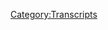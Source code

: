 {{DEFAULTSORT:
    #_TRANSCRIPT_0536:February 28, 2021
}}{{Transcript
    | title         = [[536: February 28, 2021]]
    | caption       = [https://knowledgefight.libsyn.com/536-february-28-2021 Listen to this episode on Libsyn]
    | episodeNumber = [[536: February 28, 2021|536]]
    | length        = 00:50:39
}}

{{MessageBox
    | header     = Warning: Bot Generated Content
    | text       = This transcript was automatically generated by transcription software and likely contains many mistakes and misattributions. Please check the audio for definitive quotes, attribution, and context.
    | image      = N3yvass4myg91.webp
    | imagewidth = 50px
    | id         = warning
}}

{{TranscriptBlock
    | name      = Unknown Speaker
    | timestamp = 00:00:00.000
    | text      = N-N-N-N-N-N-N-Knowledge Fight
}}

{{TranscriptBlock
    | name      = Unknown Speaker
    | timestamp = 00:00:12.960
    | text      = Dan and Jordan, I am sweating.
}}

{{TranscriptBlock
    | name      = Unknown Speaker
    | timestamp = 00:00:19.440
    | text      = Knowledgefight.com, it's time to pray.
}}

{{TranscriptBlock
    | name      = Unknown Speaker
    | timestamp = 00:00:21.440
    | text      = I have great respect for Knowledgefight.
}}

{{TranscriptBlock
    | name      = Unknown Speaker
    | timestamp = 00:00:23.920
    | text      = Knowledgefight.
}}

{{TranscriptBlock
    | name      = Unknown Speaker
    | timestamp = 00:00:24.920
    | text      = I'm sick of them posing as if they're the good guys saying we are the bad guys.
}}

{{TranscriptBlock
    | name      = Unknown Speaker
    | timestamp = 00:00:29.120
    | text      = Knowledgefight.
}}

{{TranscriptBlock
    | name      = Unknown Speaker
    | timestamp = 00:00:30.120
    | text      = Dan and Jordan.
}}

{{TranscriptBlock
    | name      = Unknown Speaker
    | timestamp = 00:00:31.120
    | text      = Knowledgefight.
}}

{{TranscriptBlock
    | name      = Unknown Speaker
    | timestamp = 00:00:32.119
    | text      = Riddle her.
}}

{{TranscriptBlock
    | name      = Unknown Speaker
    | timestamp = 00:00:33.119
    | text      = Riddle her.
}}

{{TranscriptBlock
    | name      = Unknown Speaker
    | timestamp = 00:00:34.119
    | text      = Riddle her.
}}

{{TranscriptBlock
    | name      = Unknown Speaker
    | timestamp = 00:00:35.119
    | text      = Need money.
}}

{{TranscriptBlock
    | name      = Unknown Speaker
    | timestamp = 00:00:36.119
    | text      = Riddle her.
}}

{{TranscriptBlock
    | name      = Unknown Speaker
    | timestamp = 00:00:37.119
    | text      = Riddle her.
}}

{{TranscriptBlock
    | name      = Unknown Speaker
    | timestamp = 00:00:38.119
    | text      = Riddle her.
}}

{{TranscriptBlock
    | name      = Unknown Speaker
    | timestamp = 00:00:39.119
    | text      = Andy Enchanze.
}}

{{TranscriptBlock
    | name      = Unknown Speaker
    | timestamp = 00:00:40.119
    | text      = Andy Enchanze.
}}

{{TranscriptBlock
    | name      = Unknown Speaker
    | timestamp = 00:00:41.119
    | text      = Stop it.
}}

{{TranscriptBlock
    | name      = Unknown Speaker
    | timestamp = 00:00:42.119
    | text      = Andy Enchanze.
}}

{{TranscriptBlock
    | name      = Unknown Speaker
    | timestamp = 00:00:43.119
    | text      = Andy Enchanze.
}}

{{TranscriptBlock
    | name      = Unknown Speaker
    | timestamp = 00:00:44.119
    | text      = It's time to pray.
}}

{{TranscriptBlock
    | name      = Unknown Speaker
    | timestamp = 00:00:45.119
    | text      = Andy Enchanze.
}}

{{TranscriptBlock
    | name      = Unknown Speaker
    | timestamp = 00:00:46.119
    | text      = You're on the air.
}}

{{TranscriptBlock
    | name      = Unknown Speaker
    | timestamp = 00:00:47.119
    | text      = Thanks for holding.
}}

{{TranscriptBlock
    | name      = Unknown Speaker
    | timestamp = 00:00:48.119
    | text      = Hello Alex.
}}

{{TranscriptBlock
    | name      = Unknown Speaker
    | timestamp = 00:00:49.119
    | text      = I'm a first time caller.
}}

{{TranscriptBlock
    | name      = Unknown Speaker
    | timestamp = 00:00:50.119
    | text      = I'm a huge fan.
}}

{{TranscriptBlock
    | name      = Unknown Speaker
    | timestamp = 00:00:51.119
    | text      = I love your work.
}}

{{TranscriptBlock
    | name      = Unknown Speaker
    | timestamp = 00:00:52.119
    | text      = Knowledgefight.
}}

{{TranscriptBlock
    | name      = Unknown Speaker
    | timestamp = 00:00:53.119
    | text      = Knowledgefight.com.
}}

{{TranscriptBlock
    | name      = Unknown Speaker
    | timestamp = 00:00:54.119
    | text      = I love you.
}}

{{TranscriptBlock
    | name      = Unknown Speaker
    | timestamp = 00:00:59.439
    | text      = Hey everybody.
}}

{{TranscriptBlock
    | name      = Unknown Speaker
    | timestamp = 00:01:00.439
    | text      = Welcome back to Knowledgefight.
}}

{{TranscriptBlock
    | name      = Unknown Speaker
    | timestamp = 00:01:01.439
    | text      = I'm Dan.
}}

{{TranscriptBlock
    | name      = Unknown Speaker
    | timestamp = 00:01:02.439
    | text      = I'm Jordan.
}}

{{TranscriptBlock
    | name      = Unknown Speaker
    | timestamp = 00:01:03.439
    | text      = We're a couple dudes.
}}

{{TranscriptBlock
    | name      = Unknown Speaker
    | timestamp = 00:01:04.439
    | text      = We like to sit around, drink novelty beverages, and talk a little bit about Alex Jones.
}}

{{TranscriptBlock
    | name      = Unknown Speaker
    | timestamp = 00:01:06.200
    | text      = Oh indeed we are Dan.
}}

{{TranscriptBlock
    | name      = Unknown Speaker
    | timestamp = 00:01:07.840
    | text      = Jordan.
}}

{{TranscriptBlock
    | name      = Unknown Speaker
    | timestamp = 00:01:08.840
    | text      = Dan.
}}

{{TranscriptBlock
    | name      = Unknown Speaker
    | timestamp = 00:01:09.840
    | text      = Yeah.
}}

{{TranscriptBlock
    | name      = Unknown Speaker
    | timestamp = 00:01:10.840
    | text      = Quick question for you.
}}

{{TranscriptBlock
    | name      = Unknown Speaker
    | timestamp = 00:01:11.840
    | text      = What's up?
}}

{{TranscriptBlock
    | name      = Unknown Speaker
    | timestamp = 00:01:12.840
    | text      = What's your bright spot?
}}

{{TranscriptBlock
    | name      = Unknown Speaker
    | timestamp = 00:01:13.840
    | text      = My bright spot today is, why don't you go first.
}}

{{TranscriptBlock
    | name      = Unknown Speaker
    | timestamp = 00:01:15.040
    | text      = Okay.
}}

{{TranscriptBlock
    | name      = Unknown Speaker
    | timestamp = 00:01:16.040
    | text      = I think we might wind up having a very similar bright spot.
}}

{{TranscriptBlock
    | name      = Unknown Speaker
    | timestamp = 00:01:18.000
    | text      = My bright spot was last night we celebrated our friend's birthday.
}}

{{TranscriptBlock
    | name      = Unknown Speaker
    | timestamp = 00:01:22.239
    | text      = Not a health ranger.
}}

{{TranscriptBlock
    | name      = Unknown Speaker
    | timestamp = 00:01:25.640
    | text      = Our friend who is not a health ranger.
}}

{{TranscriptBlock
    | name      = Unknown Speaker
    | timestamp = 00:01:27.200
    | text      = No, no.
}}

{{TranscriptBlock
    | name      = Unknown Speaker
    | timestamp = 00:01:28.200
    | text      = Not, very strongly not a health ranger.
}}

{{TranscriptBlock
    | name      = Unknown Speaker
    | timestamp = 00:01:29.920
    | text      = John.
}}

{{TranscriptBlock
    | name      = Unknown Speaker
    | timestamp = 00:01:30.920
    | text      = And it was a fantastic time.
}}

{{TranscriptBlock
    | name      = Unknown Speaker
    | timestamp = 00:01:32.680
    | text      = We hung out.
}}

{{TranscriptBlock
    | name      = Unknown Speaker
    | timestamp = 00:01:33.680
    | text      = We played video, played games together over Zoom.
}}

{{TranscriptBlock
    | name      = Unknown Speaker
    | timestamp = 00:01:36.239
    | text      = It was fantastic.
}}

{{TranscriptBlock
    | name      = Unknown Speaker
    | timestamp = 00:01:37.239
    | text      = I had a great night.
}}

{{TranscriptBlock
    | name      = Unknown Speaker
    | timestamp = 00:01:38.239
    | text      = Yes.
}}

{{TranscriptBlock
    | name      = Unknown Speaker
    | timestamp = 00:01:39.239
    | text      = Delightful time.
}}

{{TranscriptBlock
    | name      = Unknown Speaker
    | timestamp = 00:01:40.239
    | text      = Yeah.
}}

{{TranscriptBlock
    | name      = Unknown Speaker
    | timestamp = 00:01:41.239
    | text      = It was had.
}}

{{TranscriptBlock
    | name      = Unknown Speaker
    | timestamp = 00:01:42.239
    | text      = Later on the bartender asked me to leave, but other than that it was a good night.
}}

{{TranscriptBlock
    | name      = Unknown Speaker
    | timestamp = 00:01:45.959
    | text      = Uh huh.
}}

{{TranscriptBlock
    | name      = Unknown Speaker
    | timestamp = 00:01:46.959
    | text      = Yeah.
}}

{{TranscriptBlock
    | name      = Unknown Speaker
    | timestamp = 00:01:47.959
    | text      = You know, since you've claimed that, I guess I can't have that be my bright spot.
}}

{{TranscriptBlock
    | name      = Unknown Speaker
    | timestamp = 00:01:50.760
    | text      = I think you could.
}}

{{TranscriptBlock
    | name      = Unknown Speaker
    | timestamp = 00:01:51.760
    | text      = That's what I shall say.
}}

{{TranscriptBlock
    | name      = Unknown Speaker
    | timestamp = 00:01:52.760
    | text      = What?
}}

{{TranscriptBlock
    | name      = Unknown Speaker
    | timestamp = 00:01:53.760
    | text      = I got a message from one of our listeners, a policy wonk out there, who had some music
}}

{{TranscriptBlock
    | name      = Unknown Speaker
    | timestamp = 00:02:00.879
    | text      = that they had made that they wanted a review of.
}}

{{TranscriptBlock
    | name      = Unknown Speaker
    | timestamp = 00:02:03.799
    | text      = Oh, okay.
}}

{{TranscriptBlock
    | name      = Unknown Speaker
    | timestamp = 00:02:04.799
    | text      = And I gave it a little bit of a spin.
}}

{{TranscriptBlock
    | name      = Unknown Speaker
    | timestamp = 00:02:07.319
    | text      = All right.
}}

{{TranscriptBlock
    | name      = Unknown Speaker
    | timestamp = 00:02:08.319
    | text      = And this is a gentleman by the name of Derek Avery.
}}

{{TranscriptBlock
    | name      = Unknown Speaker
    | timestamp = 00:02:11.319
    | text      = And I checked it out.
}}

{{TranscriptBlock
    | name      = Unknown Speaker
    | timestamp = 00:02:12.319
    | text      = You can find some albums on Spotify.
}}

{{TranscriptBlock
    | name      = Unknown Speaker
    | timestamp = 00:02:14.599
    | text      = I enjoyed it.
}}

{{TranscriptBlock
    | name      = Unknown Speaker
    | timestamp = 00:02:15.599
    | text      = It's great.
}}

{{TranscriptBlock
    | name      = Unknown Speaker
    | timestamp = 00:02:16.599
    | text      = It's a pop punk kind of vibe.
}}

{{TranscriptBlock
    | name      = Unknown Speaker
    | timestamp = 00:02:17.599
    | text      = That's awesome.
}}

{{TranscriptBlock
    | name      = Unknown Speaker
    | timestamp = 00:02:18.599
    | text      = I listened to his album, Here's to Better Misery.
}}

{{TranscriptBlock
    | name      = Unknown Speaker
    | timestamp = 00:02:21.439
    | text      = And I enjoyed it quite a bit.
}}

{{TranscriptBlock
    | name      = Unknown Speaker
    | timestamp = 00:02:23.400
    | text      = That's awesome.
}}

{{TranscriptBlock
    | name      = Unknown Speaker
    | timestamp = 00:02:24.400
    | text      = And I can say that sincerely.
}}

{{TranscriptBlock
    | name      = Unknown Speaker
    | timestamp = 00:02:25.400
    | text      = And I think that's probably why it's a bright spot.
}}

{{TranscriptBlock
    | name      = Unknown Speaker
    | timestamp = 00:02:27.400
    | text      = Yes.
}}

{{TranscriptBlock
    | name      = Unknown Speaker
    | timestamp = 00:02:28.400
    | text      = Because I don't have to be...
}}

{{TranscriptBlock
    | name      = Unknown Speaker
    | timestamp = 00:02:29.400
    | text      = I don't have to be like, it's good.
}}

{{TranscriptBlock
    | name      = Unknown Speaker
    | timestamp = 00:02:31.400
    | text      = Yeah.
}}

{{TranscriptBlock
    | name      = Unknown Speaker
    | timestamp = 00:02:32.400
    | text      = No, no, no.
}}

{{TranscriptBlock
    | name      = Unknown Speaker
    | timestamp = 00:02:33.400
    | text      = It's great.
}}

{{TranscriptBlock
    | name      = Unknown Speaker
    | timestamp = 00:02:34.400
    | text      = It's...
}}

{{TranscriptBlock
    | name      = Unknown Speaker
    | timestamp = 00:02:35.400
    | text      = I love it when a fan does stuff.
}}

{{TranscriptBlock
    | name      = Unknown Speaker
    | timestamp = 00:02:36.400
    | text      = Yeah.
}}

{{TranscriptBlock
    | name      = Unknown Speaker
    | timestamp = 00:02:37.400
    | text      = Yeah.
}}

{{TranscriptBlock
    | name      = Unknown Speaker
    | timestamp = 00:02:38.400
    | text      = I enjoyed it.
}}

{{TranscriptBlock
    | name      = Unknown Speaker
    | timestamp = 00:02:39.400
    | text      = So thanks for sharing that with me, Derek.
}}

{{TranscriptBlock
    | name      = Unknown Speaker
    | timestamp = 00:02:41.520
    | text      = I appreciate it.
}}

{{TranscriptBlock
    | name      = Unknown Speaker
    | timestamp = 00:02:42.520
    | text      = And if people want some pop punk, you should go check that out.
}}

{{TranscriptBlock
    | name      = Unknown Speaker
    | timestamp = 00:02:45.960
    | text      = So Jordan.
}}

{{TranscriptBlock
    | name      = Unknown Speaker
    | timestamp = 00:02:46.960
    | text      = Yes, sir.
}}

{{TranscriptBlock
    | name      = Unknown Speaker
    | timestamp = 00:02:47.960
    | text      = Today we are back into the present day.
}}

{{TranscriptBlock
    | name      = Unknown Speaker
    | timestamp = 00:02:50.560
    | text      = Oh, shit.
}}

{{TranscriptBlock
    | name      = Unknown Speaker
    | timestamp = 00:02:52.719
    | text      = I've got February 28th, 2021, Blackjack.
}}

{{TranscriptBlock
    | name      = Unknown Speaker
    | timestamp = 00:02:55.800
    | text      = Ah, za-za.
}}

{{TranscriptBlock
    | name      = Unknown Speaker
    | timestamp = 00:02:56.800
    | text      = Yep.
}}

{{TranscriptBlock
    | name      = Unknown Speaker
    | timestamp = 00:02:57.800
    | text      = I waited until you had your vape in your mouth so you couldn't respond.
}}

{{TranscriptBlock
    | name      = Unknown Speaker
    | timestamp = 00:03:03.560
    | text      = That was different.
}}

{{TranscriptBlock
    | name      = Unknown Speaker
    | timestamp = 00:03:04.560
    | text      = That was kind of cheating on my part.
}}

{{TranscriptBlock
    | name      = Unknown Speaker
    | timestamp = 00:03:05.680
    | text      = Just comically easy.
}}

{{TranscriptBlock
    | name      = Unknown Speaker
    | timestamp = 00:03:06.680
    | text      = Yeah.
}}

{{TranscriptBlock
    | name      = Unknown Speaker
    | timestamp = 00:03:07.680
    | text      = So that's Sunday, today's episode as we're recording this.
}}

{{TranscriptBlock
    | name      = Unknown Speaker
    | timestamp = 00:03:10.879
    | text      = Yeah, yeah, yeah.
}}

{{TranscriptBlock
    | name      = Unknown Speaker
    | timestamp = 00:03:11.879
    | text      = One of the reasons why I wanted to do this episode for the Sunday is I wanted to see
}}

{{TranscriptBlock
    | name      = Unknown Speaker
    | timestamp = 00:03:16.719
    | text      = like, hey, CPAC has run its course.
}}

{{TranscriptBlock
    | name      = Unknown Speaker
    | timestamp = 00:03:20.319
    | text      = Sure.
}}

{{TranscriptBlock
    | name      = Unknown Speaker
    | timestamp = 00:03:21.319
    | text      = I just, I remember last year, such heights.
}}

{{TranscriptBlock
    | name      = Unknown Speaker
    | timestamp = 00:03:24.560
    | text      = It was a big deal last year.
}}

{{TranscriptBlock
    | name      = Unknown Speaker
    | timestamp = 00:03:26.560
    | text      = CPAC was...
}}

{{TranscriptBlock
    | name      = Unknown Speaker
    | timestamp = 00:03:27.560
    | text      = So much, so much going on.
}}

{{TranscriptBlock
    | name      = Unknown Speaker
    | timestamp = 00:03:29.479
    | text      = It was a celebrity-filled affair.
}}

{{TranscriptBlock
    | name      = Unknown Speaker
    | timestamp = 00:03:31.520
    | text      = Alex went there.
}}

{{TranscriptBlock
    | name      = Unknown Speaker
    | timestamp = 00:03:33.000
    | text      = Exactly.
}}

{{TranscriptBlock
    | name      = Unknown Speaker
    | timestamp = 00:03:34.000
    | text      = And the bartender told him to leave.
}}

{{TranscriptBlock
    | name      = Unknown Speaker
    | timestamp = 00:03:37.000
    | text      = He missed his own speech at the end.
}}

{{TranscriptBlock
    | name      = Unknown Speaker
    | timestamp = 00:03:40.319
    | text      = He was supposed to be the headliner.
}}

{{TranscriptBlock
    | name      = Unknown Speaker
    | timestamp = 00:03:41.840
    | text      = Nick Fuentes basically took over the show.
}}

{{TranscriptBlock
    | name      = Unknown Speaker
    | timestamp = 00:03:44.159
    | text      = There were fireworks.
}}

{{TranscriptBlock
    | name      = Unknown Speaker
    | timestamp = 00:03:45.159
    | text      = It was great.
}}

{{TranscriptBlock
    | name      = Unknown Speaker
    | timestamp = 00:03:46.159
    | text      = Yeah.
}}

{{TranscriptBlock
    | name      = Unknown Speaker
    | timestamp = 00:03:47.159
    | text      = It was Enrique Tarrio made a joke about how there's probably an FBI informant in the room.
}}

{{TranscriptBlock
    | name      = Unknown Speaker
    | timestamp = 00:03:54.240
    | text      = Which is funny.
}}

{{TranscriptBlock
    | name      = Unknown Speaker
    | timestamp = 00:03:55.240
    | text      = Because it was him.
}}

{{TranscriptBlock
    | name      = Unknown Speaker
    | timestamp = 00:03:56.400
    | text      = It was outrageous.
}}

{{TranscriptBlock
    | name      = Unknown Speaker
    | timestamp = 00:03:58.780
    | text      = It was such a good time, that CPAC event.
}}

{{TranscriptBlock
    | name      = Unknown Speaker
    | timestamp = 00:04:01.699
    | text      = There was so much going on, so much nonsense, and it's just such a sign how sad it is now.
}}

{{TranscriptBlock
    | name      = Unknown Speaker
    | timestamp = 00:04:12.199
    | text      = He's not even going to DC, he's not going to CPAC.
}}

{{TranscriptBlock
    | name      = Unknown Speaker
    | timestamp = 00:04:16.199
    | text      = He's just sitting in his studio, having a show.
}}

{{TranscriptBlock
    | name      = Unknown Speaker
    | timestamp = 00:04:18.839
    | text      = Yeah!
}}

{{TranscriptBlock
    | name      = Unknown Speaker
    | timestamp = 00:04:19.839
    | text      = I mean, last year, it was full-on the gathering of the Juggalos level, but for white nationalists
}}

{{TranscriptBlock
    | name      = Unknown Speaker
    | timestamp = 00:04:27.279
    | text      = instead of cool people.
}}

{{TranscriptBlock
    | name      = Unknown Speaker
    | timestamp = 00:04:28.279
    | text      = Yeah, Mike Flynn's son showed up.
}}

{{TranscriptBlock
    | name      = Unknown Speaker
    | timestamp = 00:04:30.160
    | text      = Yeah, exactly.
}}

{{TranscriptBlock
    | name      = Unknown Speaker
    | timestamp = 00:04:31.160
    | text      = Kind of almost cried, talking about how great his dad is.
}}

{{TranscriptBlock
    | name      = Unknown Speaker
    | timestamp = 00:04:34.720
    | text      = I'm so grateful to not have to have paid a single iota of attention to CPAC this year.
}}

{{TranscriptBlock
    | name      = Unknown Speaker
    | timestamp = 00:04:40.160
    | text      = Yeah, I saw a little bit.
}}

{{TranscriptBlock
    | name      = Unknown Speaker
    | timestamp = 00:04:41.399
    | text      = I didn't watch as much as some have, because I just don't care.
}}

{{TranscriptBlock
    | name      = Unknown Speaker
    | timestamp = 00:04:47.240
    | text      = But the value of this episode, of Alex's show, is that it's going on during Trump's speech
}}

{{TranscriptBlock
    | name      = Unknown Speaker
    | timestamp = 00:04:55.680
    | text      = at CPAC.
}}

{{TranscriptBlock
    | name      = Unknown Speaker
    | timestamp = 00:04:56.680
    | text      = Ooooh!
}}

{{TranscriptBlock
    | name      = Unknown Speaker
    | timestamp = 00:04:57.680
    | text      = So he's counter-programming.
}}

{{TranscriptBlock
    | name      = Unknown Speaker
    | timestamp = 00:04:58.680
    | text      = He's counter-programming against his God-King!
}}

{{TranscriptBlock
    | name      = Unknown Speaker
    | timestamp = 00:05:02.220
    | text      = Which means that Alex just plays the speech mostly for the first hour, and does a little
}}

{{TranscriptBlock
    | name      = Unknown Speaker
    | timestamp = 00:05:06.339
    | text      = bit of commentary.
}}

{{TranscriptBlock
    | name      = Unknown Speaker
    | timestamp = 00:05:07.439
    | text      = But there's still a couple of things that I find particularly important, and one thing
}}

{{TranscriptBlock
    | name      = Unknown Speaker
    | timestamp = 00:05:12.720
    | text      = that drove me a little bit crazy.
}}

{{TranscriptBlock
    | name      = Unknown Speaker
    | timestamp = 00:05:15.519
    | text      = What's that?
}}

{{TranscriptBlock
    | name      = Unknown Speaker
    | timestamp = 00:05:16.519
    | text      = Well, we'll get to it.
}}

{{TranscriptBlock
    | name      = Unknown Speaker
    | timestamp = 00:05:17.519
    | text      = We'll get to it.
}}

{{TranscriptBlock
    | name      = Unknown Speaker
    | timestamp = 00:05:18.519
    | text      = God damn it.
}}

{{TranscriptBlock
    | name      = Unknown Speaker
    | timestamp = 00:05:19.519
    | text      = I don't want to spoil it.
}}

{{TranscriptBlock
    | name      = Unknown Speaker
    | timestamp = 00:05:20.519
    | text      = You're so good.
}}

{{TranscriptBlock
    | name      = Unknown Speaker
    | timestamp = 00:05:21.519
    | text      = But before we do any of that, we've got to take a moment to say thank you to the folks
}}

{{TranscriptBlock
    | name      = Unknown Speaker
    | timestamp = 00:05:24.060
    | text      = who have signed up and are supporting the show.
}}

{{TranscriptBlock
    | name      = Unknown Speaker
    | timestamp = 00:05:25.439
    | text      = That's a great idea.
}}

{{TranscriptBlock
    | name      = Unknown Speaker
    | timestamp = 00:05:26.439
    | text      = So first, Miss Elanius.
}}

{{TranscriptBlock
    | name      = Unknown Speaker
    | timestamp = 00:05:27.879
    | text      = That's Miss Elanius.
}}

{{TranscriptBlock
    | name      = Unknown Speaker
    | timestamp = 00:05:28.879
    | text      = Yes and no, no, no.
}}

{{TranscriptBlock
    | name      = Unknown Speaker
    | timestamp = 00:05:29.879
    | text      = I understand.
}}

{{TranscriptBlock
    | name      = Unknown Speaker
    | timestamp = 00:05:30.879
    | text      = Thank you so much.
}}

{{TranscriptBlock
    | name      = Unknown Speaker
    | timestamp = 00:05:31.879
    | text      = You are now a policy wonk.
}}

{{TranscriptBlock
    | name      = Unknown Speaker
    | timestamp = 00:05:32.879
    | text      = I'm a policy wonk.
}}

{{TranscriptBlock
    | name      = Unknown Speaker
    | timestamp = 00:05:33.879
    | text      = Thank you very much, Mademoiselle Elanius.
}}

{{TranscriptBlock
    | name      = Unknown Speaker
    | timestamp = 00:05:34.879
    | text      = Thank you.
}}

{{TranscriptBlock
    | name      = Unknown Speaker
    | timestamp = 00:05:35.879
    | text      = Next.
}}

{{TranscriptBlock
    | name      = Unknown Speaker
    | timestamp = 00:05:36.879
    | text      = I'm a huge fan.
}}

{{TranscriptBlock
    | name      = Unknown Speaker
    | timestamp = 00:05:37.879
    | text      = I love your work.
}}

{{TranscriptBlock
    | name      = Unknown Speaker
    | timestamp = 00:05:38.879
    | text      = Thank you so much.
}}

{{TranscriptBlock
    | name      = Unknown Speaker
    | timestamp = 00:05:39.879
    | text      = You are now a policy wonk.
}}

{{TranscriptBlock
    | name      = Unknown Speaker
    | timestamp = 00:05:40.879
    | text      = I'm a policy wonk.
}}

{{TranscriptBlock
    | name      = Unknown Speaker
    | timestamp = 00:05:41.879
    | text      = Thank you very much.
}}

{{TranscriptBlock
    | name      = Unknown Speaker
    | timestamp = 00:05:42.879
    | text      = Thank you.
}}

{{TranscriptBlock
    | name      = Unknown Speaker
    | timestamp = 00:05:43.879
    | text      = Next.
}}

{{TranscriptBlock
    | name      = Unknown Speaker
    | timestamp = 00:05:44.879
    | text      = Guisapina, the juiciest ice cube.
}}

{{TranscriptBlock
    | name      = Unknown Speaker
    | timestamp = 00:05:45.879
    | text      = Thank you so much.
}}

{{TranscriptBlock
    | name      = Unknown Speaker
    | timestamp = 00:05:46.879
    | text      = You are now a policy wonk.
}}

{{TranscriptBlock
    | name      = Unknown Speaker
    | timestamp = 00:05:47.879
    | text      = I'm a policy wonk.
}}

{{TranscriptBlock
    | name      = Unknown Speaker
    | timestamp = 00:05:48.879
    | text      = I guess I'm the second.
}}

{{TranscriptBlock
    | name      = Unknown Speaker
    | timestamp = 00:05:49.879
    | text      = Wait.
}}

{{TranscriptBlock
    | name      = Unknown Speaker
    | timestamp = 00:05:50.879
    | text      = Guisapina or Giuseppe?
}}

{{TranscriptBlock
    | name      = Unknown Speaker
    | timestamp = 00:05:51.879
    | text      = Giuseppina?
}}

{{TranscriptBlock
    | name      = Unknown Speaker
    | timestamp = 00:05:52.879
    | text      = Giuseppina?
}}

{{TranscriptBlock
    | name      = Unknown Speaker
    | timestamp = 00:05:53.879
    | text      = Yeah.
}}

{{TranscriptBlock
    | name      = Unknown Speaker
    | timestamp = 00:05:54.879
    | text      = I don't know.
}}

{{TranscriptBlock
    | name      = Unknown Speaker
    | timestamp = 00:05:55.879
    | text      = I'm not good with names.
}}

{{TranscriptBlock
    | name      = Unknown Speaker
    | timestamp = 00:05:56.879
    | text      = I don't know.
}}

{{TranscriptBlock
    | name      = Unknown Speaker
    | timestamp = 00:05:57.879
    | text      = I'm just asking.
}}

{{TranscriptBlock
    | name      = Unknown Speaker
    | timestamp = 00:05:58.879
    | text      = Okay.
}}

{{TranscriptBlock
    | name      = Unknown Speaker
    | timestamp = 00:05:59.879
    | text      = All right.
}}

{{TranscriptBlock
    | name      = Unknown Speaker
    | timestamp = 00:06:00.879
    | text      = Next.
}}

{{TranscriptBlock
    | name      = Unknown Speaker
    | timestamp = 00:06:01.879
    | text      = Etta and Nessa P. Thank you so much.
}}

{{TranscriptBlock
    | name      = Unknown Speaker
    | timestamp = 00:06:02.879
    | text      = You are now a policy wonk.
}}

{{TranscriptBlock
    | name      = Unknown Speaker
    | timestamp = 00:06:03.879
    | text      = I'm a policy wonk.
}}

{{TranscriptBlock
    | name      = Unknown Speaker
    | timestamp = 00:06:04.879
    | text      = All right.
}}

{{TranscriptBlock
    | name      = Unknown Speaker
    | timestamp = 00:06:06.879
    | text      = Next.
}}

{{TranscriptBlock
    | name      = Unknown Speaker
    | timestamp = 00:06:07.879
    | text      = Sully the Canadian youth.
}}

{{TranscriptBlock
    | name      = Unknown Speaker
    | timestamp = 00:06:08.879
    | text      = From what I hear, this Sully refers to Alex Jones as the shouty man with demon voices.
}}

{{TranscriptBlock
    | name      = Unknown Speaker
    | timestamp = 00:06:14.879
    | text      = Yeah.
}}

{{TranscriptBlock
    | name      = Unknown Speaker
    | timestamp = 00:06:15.879
    | text      = That sounds about right.
}}

{{TranscriptBlock
    | name      = Unknown Speaker
    | timestamp = 00:06:16.879
    | text      = You are now a policy wonk.
}}

{{TranscriptBlock
    | name      = Unknown Speaker
    | timestamp = 00:06:17.879
    | text      = I'm a policy wonk.
}}

{{TranscriptBlock
    | name      = Unknown Speaker
    | timestamp = 00:06:18.879
    | text      = Thank you very much.
}}

{{TranscriptBlock
    | name      = Unknown Speaker
    | timestamp = 00:06:19.879
    | text      = Thank you.
}}

{{TranscriptBlock
    | name      = Unknown Speaker
    | timestamp = 00:06:20.879
    | text      = And then I got a couple of technocrat shout-outs to jump into here.
}}

{{TranscriptBlock
    | name      = Unknown Speaker
    | timestamp = 00:06:22.879
    | text      = First, Ben.
}}

{{TranscriptBlock
    | name      = Unknown Speaker
    | timestamp = 00:06:23.879
    | text      = Thank you so much.
}}

{{TranscriptBlock
    | name      = Unknown Speaker
    | timestamp = 00:06:24.879
    | text      = You are now a technocrat.
}}

{{TranscriptBlock
    | name      = Unknown Speaker
    | timestamp = 00:06:27.879
    | text      = This is tough.
}}

{{TranscriptBlock
    | name      = Unknown Speaker
    | timestamp = 00:06:28.879
    | text      = Lauren B. Thank you so much.
}}

{{TranscriptBlock
    | name      = Unknown Speaker
    | timestamp = 00:06:30.879
    | text      = You're a technocrat.
}}

{{TranscriptBlock
    | name      = Unknown Speaker
    | timestamp = 00:06:31.879
    | text      = And also happy birthday two weeks ago.
}}

{{TranscriptBlock
    | name      = Unknown Speaker
    | timestamp = 00:06:33.879
    | text      = This is what we're doing now.
}}

{{TranscriptBlock
    | name      = Unknown Speaker
    | timestamp = 00:06:36.879
    | text      = Birthday shout-outs retroactive.
}}

{{TranscriptBlock
    | name      = Unknown Speaker
    | timestamp = 00:06:39.879
    | text      = Yeah, yeah, yeah.
}}

{{TranscriptBlock
    | name      = Unknown Speaker
    | timestamp = 00:06:40.879
    | text      = That's what you get.
}}

{{TranscriptBlock
    | name      = Unknown Speaker
    | timestamp = 00:06:41.879
    | text      = That's what you get.
}}

{{TranscriptBlock
    | name      = Unknown Speaker
    | timestamp = 00:06:42.879
    | text      = We're not doing this current anymore.
}}

{{TranscriptBlock
    | name      = Unknown Speaker
    | timestamp = 00:06:44.879
    | text      = Yeah.
}}

{{TranscriptBlock
    | name      = Unknown Speaker
    | timestamp = 00:06:45.879
    | text      = We will do six month late.
}}

{{TranscriptBlock
    | name      = Unknown Speaker
    | timestamp = 00:06:48.879
    | text      = Exactly.
}}

{{TranscriptBlock
    | name      = Unknown Speaker
    | timestamp = 00:06:49.879
    | text      = Sliding birthday shout-outs.
}}

{{TranscriptBlock
    | name      = Unknown Speaker
    | timestamp = 00:06:51.879
    | text      = Anyway, Lauren, I hope two weeks ago you had a great birthday and you are now a technocrat.
}}

{{TranscriptBlock
    | name      = Unknown Speaker
    | timestamp = 00:06:57.879
    | text      = I'm a policy wonk.
}}

{{TranscriptBlock
    | name      = Unknown Speaker
    | timestamp = 00:06:59.879
    | text      = Crikey, mate.
}}

{{TranscriptBlock
    | name      = Unknown Speaker
    | timestamp = 00:07:00.879
    | text      = That's fantastic.
}}

{{TranscriptBlock
    | name      = Unknown Speaker
    | timestamp = 00:07:01.879
    | text      = Have yourself a brew.
}}

{{TranscriptBlock
    | name      = Unknown Speaker
    | timestamp = 00:07:02.879
    | text      = How's your 401k doing, bro?
}}

{{TranscriptBlock
    | name      = Unknown Speaker
    | timestamp = 00:07:03.879
    | text      = All right, we got to go full tilt boogie on this, Watson, all right?
}}

{{TranscriptBlock
    | name      = Unknown Speaker
    | timestamp = 00:07:06.879
    | text      = Let's just get down to business.
}}

{{TranscriptBlock
    | name      = Unknown Speaker
    | timestamp = 00:07:07.879
    | text      = We ain't making that money off that heroin.
}}

{{TranscriptBlock
    | name      = Unknown Speaker
    | timestamp = 00:07:09.879
    | text      = Why you pimps so good?
}}

{{TranscriptBlock
    | name      = Unknown Speaker
    | timestamp = 00:07:11.879
    | text      = My neck is freakishly large.
}}

{{TranscriptBlock
    | name      = Unknown Speaker
    | timestamp = 00:07:13.879
    | text      = I declare info war on you.
}}

{{TranscriptBlock
    | name      = Unknown Speaker
    | timestamp = 00:07:15.879
    | text      = Thank you so much.
}}

{{TranscriptBlock
    | name      = Unknown Speaker
    | timestamp = 00:07:17.879
    | text      = Yes, thank you very much to the both of you.
}}

{{TranscriptBlock
    | name      = Unknown Speaker
    | timestamp = 00:07:19.879
    | text      = So, Jordan, you know, this is going to be a little bit of a briefer episode.
}}

{{TranscriptBlock
    | name      = Unknown Speaker
    | timestamp = 00:07:24.879
    | text      = It's going to be a little bit shorter.
}}

{{TranscriptBlock
    | name      = Unknown Speaker
    | timestamp = 00:07:25.879
    | text      = And one of the reasons, like I said, is because-
}}

{{TranscriptBlock
    | name      = Unknown Speaker
    | timestamp = 00:07:27.879
    | text      = Well, an hour of it is Trump's speech.
}}

{{TranscriptBlock
    | name      = Unknown Speaker
    | timestamp = 00:07:28.879
    | text      = Right.
}}

{{TranscriptBlock
    | name      = Unknown Speaker
    | timestamp = 00:07:29.879
    | text      = Yeah.
}}

{{TranscriptBlock
    | name      = Unknown Speaker
    | timestamp = 00:07:30.879
    | text      = He had set out to, you know, get this CPAC wrap up.
}}

{{TranscriptBlock
    | name      = Unknown Speaker
    | timestamp = 00:07:33.879
    | text      = I thought there would be, like, a lot of, some dense things to get into, some reflections.
}}

{{TranscriptBlock
    | name      = Unknown Speaker
    | timestamp = 00:07:39.879
    | text      = And no.
}}

{{TranscriptBlock
    | name      = Unknown Speaker
    | timestamp = 00:07:40.879
    | text      = It's a big old nothing.
}}

{{TranscriptBlock
    | name      = Unknown Speaker
    | timestamp = 00:07:42.879
    | text      = Yeah.
}}

{{TranscriptBlock
    | name      = Unknown Speaker
    | timestamp = 00:07:43.879
    | text      = It's a little bit of running commentary of Trump's speech.
}}

{{TranscriptBlock
    | name      = Unknown Speaker
    | timestamp = 00:07:46.879
    | text      = Sure.
}}

{{TranscriptBlock
    | name      = Unknown Speaker
    | timestamp = 00:07:47.879
    | text      = With a couple of completely absurd things thrown in.
}}

{{TranscriptBlock
    | name      = Unknown Speaker
    | timestamp = 00:07:51.879
    | text      = And so, you know, it starts pretty much how you would expect it to.
}}

{{TranscriptBlock
    | name      = Unknown Speaker
    | timestamp = 00:07:55.879
    | text      = It's February 28th on the Sunday live transmission.
}}

{{TranscriptBlock
    | name      = Unknown Speaker
    | timestamp = 00:07:58.879
    | text      = President Trump has just started speaking from Florida at the 2021 CPAC that the controlled
}}

{{TranscriptBlock
    | name      = Unknown Speaker
    | timestamp = 00:08:06.879
    | text      = corporate press and big tech are trying to censor and block everywhere.
}}

{{TranscriptBlock
    | name      = Unknown Speaker
    | timestamp = 00:08:10.879
    | text      = But before we hear from the real president, let's hear from the imposter.
}}

{{TranscriptBlock
    | name      = Unknown Speaker
    | timestamp = 00:08:16.879
    | text      = Let's hear from the puppet who just did a victory lap Friday in Houston, Texas.
}}

{{TranscriptBlock
    | name      = Unknown Speaker
    | timestamp = 00:08:22.879
    | text      = Yeah.
}}

{{TranscriptBlock
    | name      = Unknown Speaker
    | timestamp = 00:08:23.879
    | text      = So, Alex says, you know, he's setting the table with Trump is the real president.
}}

{{TranscriptBlock
    | name      = Unknown Speaker
    | timestamp = 00:08:27.879
    | text      = Sure.
}}

{{TranscriptBlock
    | name      = Unknown Speaker
    | timestamp = 00:08:28.879
    | text      = Sure.
}}

{{TranscriptBlock
    | name      = Unknown Speaker
    | timestamp = 00:08:29.879
    | text      = Which is good.
}}

{{TranscriptBlock
    | name      = Unknown Speaker
    | timestamp = 00:08:30.879
    | text      = That's great.
}}

{{TranscriptBlock
    | name      = Unknown Speaker
    | timestamp = 00:08:31.879
    | text      = It's healthy.
}}

{{TranscriptBlock
    | name      = Unknown Speaker
    | timestamp = 00:08:32.879
    | text      = It's good stuff.
}}

{{TranscriptBlock
    | name      = Unknown Speaker
    | timestamp = 00:08:33.879
    | text      = Yeah.
}}

{{TranscriptBlock
    | name      = Unknown Speaker
    | timestamp = 00:08:34.879
    | text      = Yeah.
}}

{{TranscriptBlock
    | name      = Unknown Speaker
    | timestamp = 00:08:35.879
    | text      = The denial is fantastic.
}}

{{TranscriptBlock
    | name      = Unknown Speaker
    | timestamp = 00:08:36.879
    | text      = And he has a clip of Biden saying some words that sound like he is confused.
}}

{{TranscriptBlock
    | name      = Unknown Speaker
    | timestamp = 00:08:37.879
    | text      = Sure.
}}

{{TranscriptBlock
    | name      = Unknown Speaker
    | timestamp = 00:08:38.879
    | text      = Sure.
}}

{{TranscriptBlock
    | name      = Unknown Speaker
    | timestamp = 00:08:39.879
    | text      = And so this is evidence that his brain is deteriorating.
}}

{{TranscriptBlock
    | name      = Unknown Speaker
    | timestamp = 00:08:42.879
    | text      = All right.
}}

{{TranscriptBlock
    | name      = Unknown Speaker
    | timestamp = 00:08:43.879
    | text      = Fine.
}}

{{TranscriptBlock
    | name      = Unknown Speaker
    | timestamp = 00:08:44.879
    | text      = Yeah.
}}

{{TranscriptBlock
    | name      = Unknown Speaker
    | timestamp = 00:08:45.879
    | text      = And I think that this next clip is kind of, like, indicative of how the large chunk of
}}

{{TranscriptBlock
    | name      = Unknown Speaker
    | timestamp = 00:08:51.879
    | text      = this show goes.
}}

{{TranscriptBlock
    | name      = Unknown Speaker
    | timestamp = 00:08:52.879
    | text      = It's really just Alex getting excited while Trump gives a speech.
}}

{{TranscriptBlock
    | name      = Unknown Speaker
    | timestamp = 00:08:56.879
    | text      = Okay.
}}

{{TranscriptBlock
    | name      = Unknown Speaker
    | timestamp = 00:08:57.879
    | text      = That's gross.
}}

{{TranscriptBlock
    | name      = Unknown Speaker
    | timestamp = 00:08:58.879
    | text      = Let there be no doubt we will be victorious and America will be stronger and greater than
}}

{{TranscriptBlock
    | name      = Unknown Speaker
    | timestamp = 00:09:04.679
    | text      = ever before.
}}

{{TranscriptBlock
    | name      = Unknown Speaker
    | timestamp = 00:09:05.679
    | text      = Yes.
}}

{{TranscriptBlock
    | name      = Unknown Speaker
    | timestamp = 00:09:06.679
    | text      = Yes.
}}

{{TranscriptBlock
    | name      = Unknown Speaker
    | timestamp = 00:09:07.679
    | text      = We will defeat the globalist.
}}

{{TranscriptBlock
    | name      = Unknown Speaker
    | timestamp = 00:09:09.679
    | text      = Woo.
}}

{{TranscriptBlock
    | name      = Unknown Speaker
    | timestamp = 00:09:10.679
    | text      = Yes.
}}

{{TranscriptBlock
    | name      = Unknown Speaker
    | timestamp = 00:09:11.679
    | text      = Yeah.
}}

{{TranscriptBlock
    | name      = Unknown Speaker
    | timestamp = 00:09:12.679
    | text      = He's pretty.
}}

{{TranscriptBlock
    | name      = Unknown Speaker
    | timestamp = 00:09:13.679
    | text      = He's Ed McMahon-ing it?
}}

{{TranscriptBlock
    | name      = Unknown Speaker
    | timestamp = 00:09:14.679
    | text      = Yeah.
}}

{{TranscriptBlock
    | name      = Unknown Speaker
    | timestamp = 00:09:15.679
    | text      = All right.
}}

{{TranscriptBlock
    | name      = Unknown Speaker
    | timestamp = 00:09:16.679
    | text      = A large portion of the speech that airs on Alex's version of Trump's speech is a lot
}}

{{TranscriptBlock
    | name      = Unknown Speaker
    | timestamp = 00:09:23.440
    | text      = of fear mongering about immigrants.
}}

{{TranscriptBlock
    | name      = Unknown Speaker
    | timestamp = 00:09:26.679
    | text      = Sure.
}}

{{TranscriptBlock
    | name      = Unknown Speaker
    | timestamp = 00:09:27.679
    | text      = Sure.
}}

{{TranscriptBlock
    | name      = Unknown Speaker
    | timestamp = 00:09:28.679
    | text      = Why not?
}}

{{TranscriptBlock
    | name      = Unknown Speaker
    | timestamp = 00:09:29.679
    | text      = What are we doing?
}}

{{TranscriptBlock
    | name      = Unknown Speaker
    | timestamp = 00:09:30.679
    | text      = It's pretty heavily hitting that tone.
}}

{{TranscriptBlock
    | name      = Unknown Speaker
    | timestamp = 00:09:32.679
    | text      = Yeah.
}}

{{TranscriptBlock
    | name      = Unknown Speaker
    | timestamp = 00:09:33.679
    | text      = And I found it to be alarming, upsetting.
}}

{{TranscriptBlock
    | name      = Unknown Speaker
    | timestamp = 00:09:37.240
    | text      = Yeah.
}}

{{TranscriptBlock
    | name      = Unknown Speaker
    | timestamp = 00:09:38.240
    | text      = But I was surprised by one thing, and that is that, you know, there's a little bit of
}}

{{TranscriptBlock
    | name      = Unknown Speaker
    | timestamp = 00:09:43.440
    | text      = time to fuck around in this speech, too.
}}

{{TranscriptBlock
    | name      = Unknown Speaker
    | timestamp = 00:09:46.279
    | text      = Sure.
}}

{{TranscriptBlock
    | name      = Unknown Speaker
    | timestamp = 00:09:47.279
    | text      = Sure.
}}

{{TranscriptBlock
    | name      = Unknown Speaker
    | timestamp = 00:09:48.279
    | text      = I also want to pay my love and respect to the great Rush Limbaugh.
}}

{{TranscriptBlock
    | name      = Unknown Speaker
    | timestamp = 00:09:52.480
    | text      = Absolutely.
}}

{{TranscriptBlock
    | name      = Unknown Speaker
    | timestamp = 00:09:53.480
    | text      = Kill him again.
}}

{{TranscriptBlock
    | name      = Unknown Speaker
    | timestamp = 00:09:54.480
    | text      = Call him a call in.
}}

{{TranscriptBlock
    | name      = Unknown Speaker
    | timestamp = 00:09:56.840
    | text      = Call him a rush.
}}

{{TranscriptBlock
    | name      = Unknown Speaker
    | timestamp = 00:09:57.840
    | text      = That betrayals.
}}

{{TranscriptBlock
    | name      = Unknown Speaker
    | timestamp = 00:09:58.840
    | text      = Rush wasn't perfect.
}}

{{TranscriptBlock
    | name      = Unknown Speaker
    | timestamp = 00:09:59.840
    | text      = He was pro-America.
}}

{{TranscriptBlock
    | name      = Unknown Speaker
    | timestamp = 00:10:00.840
    | text      = I believe in the country.
}}

{{TranscriptBlock
    | name      = Unknown Speaker
    | timestamp = 00:10:03.840
    | text      = Who is watching closely and smiling down on us.
}}

{{TranscriptBlock
    | name      = Unknown Speaker
    | timestamp = 00:10:09.519
    | text      = He's watching and he's loving it.
}}

{{TranscriptBlock
    | name      = Unknown Speaker
    | timestamp = 00:10:11.679
    | text      = He's loving it.
}}

{{TranscriptBlock
    | name      = Unknown Speaker
    | timestamp = 00:10:12.679
    | text      = Do you think he's up there, buddies?
}}

{{TranscriptBlock
    | name      = Unknown Speaker
    | timestamp = 00:10:15.000
    | text      = Do you really?
}}

{{TranscriptBlock
    | name      = Unknown Speaker
    | timestamp = 00:10:17.039
    | text      = I find that fun.
}}

{{TranscriptBlock
    | name      = Unknown Speaker
    | timestamp = 00:10:18.519
    | text      = Yeah.
}}

{{TranscriptBlock
    | name      = Unknown Speaker
    | timestamp = 00:10:19.519
    | text      = You know, just to give a shout out to my boy Rush.
}}

{{TranscriptBlock
    | name      = Unknown Speaker
    | timestamp = 00:10:22.720
    | text      = He's looking down at us.
}}

{{TranscriptBlock
    | name      = Unknown Speaker
    | timestamp = 00:10:24.720
    | text      = He's loving it.
}}

{{TranscriptBlock
    | name      = Unknown Speaker
    | timestamp = 00:10:25.720
    | text      = He's loving what he's seeing here at CPAC.
}}

{{TranscriptBlock
    | name      = Unknown Speaker
    | timestamp = 00:10:26.720
    | text      = Oh, man.
}}

{{TranscriptBlock
    | name      = Unknown Speaker
    | timestamp = 00:10:27.720
    | text      = What is he...
}}

{{TranscriptBlock
    | name      = Unknown Speaker
    | timestamp = 00:10:28.720
    | text      = Did he do the cross?
}}

{{TranscriptBlock
    | name      = Unknown Speaker
    | timestamp = 00:10:29.720
    | text      = Did he cross himself?
}}

{{TranscriptBlock
    | name      = Unknown Speaker
    | timestamp = 00:10:31.480
    | text      = Did he pour one out?
}}

{{TranscriptBlock
    | name      = Unknown Speaker
    | timestamp = 00:10:32.480
    | text      = He might have been crossing his fingers.
}}

{{TranscriptBlock
    | name      = Unknown Speaker
    | timestamp = 00:10:34.480
    | text      = Did he strangle a parole in front of everyone to celebrate?
}}

{{TranscriptBlock
    | name      = Unknown Speaker
    | timestamp = 00:10:38.320
    | text      = Yeah, that seemed a little pandery.
}}

{{TranscriptBlock
    | name      = Unknown Speaker
    | timestamp = 00:10:40.480
    | text      = Yeah, maybe.
}}

{{TranscriptBlock
    | name      = Unknown Speaker
    | timestamp = 00:10:41.559
    | text      = But also probably sincere.
}}

{{TranscriptBlock
    | name      = Unknown Speaker
    | timestamp = 00:10:42.559
    | text      = Yeah.
}}

{{TranscriptBlock
    | name      = Unknown Speaker
    | timestamp = 00:10:43.559
    | text      = I don't know.
}}

{{TranscriptBlock
    | name      = Unknown Speaker
    | timestamp = 00:10:44.559
    | text      = Without him, he wouldn't have been elected.
}}

{{TranscriptBlock
    | name      = Unknown Speaker
    | timestamp = 00:10:45.879
    | text      = So a while back, 50 years ago, right after the election.
}}

{{TranscriptBlock
    | name      = Unknown Speaker
    | timestamp = 00:10:52.080
    | text      = Okay.
}}

{{TranscriptBlock
    | name      = Unknown Speaker
    | timestamp = 00:10:53.080
    | text      = There was talk after Trump had lost that he was going to start his own party.
}}

{{TranscriptBlock
    | name      = Unknown Speaker
    | timestamp = 00:10:57.960
    | text      = The Patriot Party.
}}

{{TranscriptBlock
    | name      = Unknown Speaker
    | timestamp = 00:10:58.960
    | text      = Right.
}}

{{TranscriptBlock
    | name      = Unknown Speaker
    | timestamp = 00:10:59.960
    | text      = The Patriot Party.
}}

{{TranscriptBlock
    | name      = Unknown Speaker
    | timestamp = 00:11:00.960
    | text      = Yes.
}}

{{TranscriptBlock
    | name      = Unknown Speaker
    | timestamp = 00:11:01.960
    | text      = People are pretty excited about this because they're nuts.
}}

{{TranscriptBlock
    | name      = Unknown Speaker
    | timestamp = 00:11:04.600
    | text      = And of course, rightfully, people on the left are like, please do that.
}}

{{TranscriptBlock
    | name      = Unknown Speaker
    | timestamp = 00:11:07.440
    | text      = Yes.
}}

{{TranscriptBlock
    | name      = Unknown Speaker
    | timestamp = 00:11:08.440
    | text      = Yeah, yeah, yeah, yeah.
}}

{{TranscriptBlock
    | name      = Unknown Speaker
    | timestamp = 00:11:09.440
    | text      = Yeah, yeah.
}}

{{TranscriptBlock
    | name      = Unknown Speaker
    | timestamp = 00:11:10.440
    | text      = Absolutely.
}}

{{TranscriptBlock
    | name      = Unknown Speaker
    | timestamp = 00:11:11.440
    | text      = Completely splinter the right wing.
}}

{{TranscriptBlock
    | name      = Unknown Speaker
    | timestamp = 00:11:12.440
    | text      = No, no, no.
}}

{{TranscriptBlock
    | name      = Unknown Speaker
    | timestamp = 00:11:13.440
    | text      = Do that.
}}

{{TranscriptBlock
    | name      = Unknown Speaker
    | timestamp = 00:11:14.440
    | text      = Do that.
}}

{{TranscriptBlock
    | name      = Unknown Speaker
    | timestamp = 00:11:15.440
    | text      = Go white nationalists and quieter white nationalists.
}}

{{TranscriptBlock
    | name      = Unknown Speaker
    | timestamp = 00:11:16.440
    | text      = That's what we would like you to do.
}}

{{TranscriptBlock
    | name      = Unknown Speaker
    | timestamp = 00:11:17.440
    | text      = Thank you.
}}

{{TranscriptBlock
    | name      = Unknown Speaker
    | timestamp = 00:11:18.440
    | text      = Yeah.
}}

{{TranscriptBlock
    | name      = Unknown Speaker
    | timestamp = 00:11:19.440
    | text      = Divide the voting block.
}}

{{TranscriptBlock
    | name      = Unknown Speaker
    | timestamp = 00:11:20.440
    | text      = That's a very smart thing to do.
}}

{{TranscriptBlock
    | name      = Unknown Speaker
    | timestamp = 00:11:22.559
    | text      = Turns out this is fake news.
}}

{{TranscriptBlock
    | name      = Unknown Speaker
    | timestamp = 00:11:24.559
    | text      = Trump was never going to do that.
}}

{{TranscriptBlock
    | name      = Unknown Speaker
    | timestamp = 00:11:25.919
    | text      = Wow.
}}

{{TranscriptBlock
    | name      = Unknown Speaker
    | timestamp = 00:11:26.919
    | text      = And so...
}}

{{TranscriptBlock
    | name      = Unknown Speaker
    | timestamp = 00:11:27.919
    | text      = Why would he?
}}

{{TranscriptBlock
    | name      = Unknown Speaker
    | timestamp = 00:11:28.919
    | text      = He already owns the Republican Party.
}}

{{TranscriptBlock
    | name      = Unknown Speaker
    | timestamp = 00:11:29.919
    | text      = Yeah.
}}

{{TranscriptBlock
    | name      = Unknown Speaker
    | timestamp = 00:11:30.919
    | text      = Yeah.
}}

{{TranscriptBlock
    | name      = Unknown Speaker
    | timestamp = 00:11:31.919
    | text      = And he basically announces that.
}}

{{TranscriptBlock
    | name      = Unknown Speaker
    | timestamp = 00:11:32.919
    | text      = Oh, okay.
}}

{{TranscriptBlock
    | name      = Unknown Speaker
    | timestamp = 00:11:33.919
    | text      = We're not starting new parties.
}}

{{TranscriptBlock
    | name      = Unknown Speaker
    | timestamp = 00:11:34.919
    | text      = You know, they kept saying, he's going to start a brand new party.
}}

{{TranscriptBlock
    | name      = Unknown Speaker
    | timestamp = 00:11:40.879
    | text      = We have the Republican Party.
}}

{{TranscriptBlock
    | name      = Unknown Speaker
    | timestamp = 00:11:42.360
    | text      = It's going to unite and be stronger than it was before.
}}

{{TranscriptBlock
    | name      = Unknown Speaker
    | timestamp = 00:11:45.960
    | text      = That's right.
}}

{{TranscriptBlock
    | name      = Unknown Speaker
    | timestamp = 00:11:46.960
    | text      = I am not starting a new party.
}}

{{TranscriptBlock
    | name      = Unknown Speaker
    | timestamp = 00:11:47.960
    | text      = Yes.
}}

{{TranscriptBlock
    | name      = Unknown Speaker
    | timestamp = 00:11:48.960
    | text      = That was fake news.
}}

{{TranscriptBlock
    | name      = Unknown Speaker
    | timestamp = 00:11:50.759
    | text      = Fake news.
}}

{{TranscriptBlock
    | name      = Unknown Speaker
    | timestamp = 00:11:52.240
    | text      = No.
}}

{{TranscriptBlock
    | name      = Unknown Speaker
    | timestamp = 00:11:53.240
    | text      = Wouldn't that be brilliant?
}}

{{TranscriptBlock
    | name      = Unknown Speaker
    | timestamp = 00:11:54.519
    | text      = Let's start a new party and let's divide our vote so that you can never win.
}}

{{TranscriptBlock
    | name      = Unknown Speaker
    | timestamp = 00:11:58.879
    | text      = No, we're not interested in that.
}}

{{TranscriptBlock
    | name      = Unknown Speaker
    | timestamp = 00:11:59.879
    | text      = Someone had to explain that to you.
}}

{{TranscriptBlock
    | name      = Unknown Speaker
    | timestamp = 00:12:01.159
    | text      = Shut the fuck up.
}}

{{TranscriptBlock
    | name      = Unknown Speaker
    | timestamp = 00:12:02.639
    | text      = Tremendous.
}}

{{TranscriptBlock
    | name      = Unknown Speaker
    | timestamp = 00:12:03.639
    | text      = Mr. McLaughlin just gave me numbers that nobody's ever heard of before.
}}

{{TranscriptBlock
    | name      = Unknown Speaker
    | timestamp = 00:12:07.679
    | text      = More popular than anybody.
}}

{{TranscriptBlock
    | name      = Unknown Speaker
    | timestamp = 00:12:09.440
    | text      = That's all of us.
}}

{{TranscriptBlock
    | name      = Unknown Speaker
    | timestamp = 00:12:10.440
    | text      = It's all numbers.
}}

{{TranscriptBlock
    | name      = Unknown Speaker
    | timestamp = 00:12:11.440
    | text      = Yeah.
}}

{{TranscriptBlock
    | name      = Unknown Speaker
    | timestamp = 00:12:12.440
    | text      = Hit pause.
}}

{{TranscriptBlock
    | name      = Unknown Speaker
    | timestamp = 00:12:13.440
    | text      = We're going to come back with this.
}}

{{TranscriptBlock
    | name      = Unknown Speaker
    | timestamp = 00:12:14.440
    | text      = Let's do four.
}}

{{TranscriptBlock
    | name      = Unknown Speaker
    | timestamp = 00:12:15.440
    | text      = We're going to come back in Georgia and other people winning with 75 points, 71 points,
}}

{{TranscriptBlock
    | name      = Unknown Speaker
    | timestamp = 00:12:20.320
    | text      = 69 points, 70 points.
}}

{{TranscriptBlock
    | name      = Unknown Speaker
    | timestamp = 00:12:22.159
    | text      = All the super hardcore Trump candidates were winning in districts that had been about 50-50
}}

{{TranscriptBlock
    | name      = Unknown Speaker
    | timestamp = 00:12:26.879
    | text      = before by huge 20-point extra margins never before seen.
}}

{{TranscriptBlock
    | name      = Unknown Speaker
    | timestamp = 00:12:31.200
    | text      = So Marjorie Taylor Greene won her race essentially unopposed.
}}

{{TranscriptBlock
    | name      = Unknown Speaker
    | timestamp = 00:12:35.139
    | text      = The Democrat candidate had withdrawn from the race due to personal matters and that's
}}

{{TranscriptBlock
    | name      = Unknown Speaker
    | timestamp = 00:12:39.480
    | text      = why she won.
}}

{{TranscriptBlock
    | name      = Unknown Speaker
    | timestamp = 00:12:40.480
    | text      = Yeah.
}}

{{TranscriptBlock
    | name      = Unknown Speaker
    | timestamp = 00:12:41.480
    | text      = Also, a simple scan of the history of that district, Georgia's 14th.
}}

{{TranscriptBlock
    | name      = Unknown Speaker
    | timestamp = 00:12:44.559
    | text      = It disproves what Alex is saying.
}}

{{TranscriptBlock
    | name      = Unknown Speaker
    | timestamp = 00:12:46.480
    | text      = In the 2018 election, Republican Tom Graves won with 76.5% of the vote.
}}

{{TranscriptBlock
    | name      = Unknown Speaker
    | timestamp = 00:12:51.240
    | text      = On a pro-slavery platform.
}}

{{TranscriptBlock
    | name      = Unknown Speaker
    | timestamp = 00:12:53.600
    | text      = In 2016, 2014, and 2010, Graves ran unopposed.
}}

{{TranscriptBlock
    | name      = Unknown Speaker
    | timestamp = 00:12:58.600
    | text      = In 2012, he won with 73% of the vote.
}}

{{TranscriptBlock
    | name      = Unknown Speaker
    | timestamp = 00:13:01.720
    | text      = According to the Cook Partisan Voter Index, this is a Republican plus 27 district, which
}}

{{TranscriptBlock
    | name      = Unknown Speaker
    | timestamp = 00:13:06.919
    | text      = means it skews heavily Republican.
}}

{{TranscriptBlock
    | name      = Unknown Speaker
    | timestamp = 00:13:09.399
    | text      = That would make sense.
}}

{{TranscriptBlock
    | name      = Unknown Speaker
    | timestamp = 00:13:10.399
    | text      = That, in addition to her opponent withdrawing, is why Marjorie Taylor Greene won.
}}

{{TranscriptBlock
    | name      = Unknown Speaker
    | timestamp = 00:13:14.200
    | text      = Not because pro-Trump candidates are so exciting and they're super mega popular.
}}

{{TranscriptBlock
    | name      = Unknown Speaker
    | timestamp = 00:13:19.360
    | text      = Also, how dare you?
}}

{{TranscriptBlock
    | name      = Unknown Speaker
    | timestamp = 00:13:21.919
    | text      = You don't care about voting.
}}

{{TranscriptBlock
    | name      = Unknown Speaker
    | timestamp = 00:13:24.320
    | text      = You think that the election was stolen.
}}

{{TranscriptBlock
    | name      = Unknown Speaker
    | timestamp = 00:13:26.279
    | text      = Don't tell me that they won elections.
}}

{{TranscriptBlock
    | name      = Unknown Speaker
    | timestamp = 00:13:28.559
    | text      = Well, yeah.
}}

{{TranscriptBlock
    | name      = Unknown Speaker
    | timestamp = 00:13:30.080
    | text      = No, because the election was stolen, but if it hadn't have been stolen, they would have
}}

{{TranscriptBlock
    | name      = Unknown Speaker
    | timestamp = 00:13:36.440
    | text      = won with like 80% of the vote.
}}

{{TranscriptBlock
    | name      = Unknown Speaker
    | timestamp = 00:13:38.039
    | text      = Sure.
}}

{{TranscriptBlock
    | name      = Unknown Speaker
    | timestamp = 00:13:39.039
    | text      = 90% of the vote.
}}

{{TranscriptBlock
    | name      = Unknown Speaker
    | timestamp = 00:13:40.039
    | text      = Okay.
}}

{{TranscriptBlock
    | name      = Unknown Speaker
    | timestamp = 00:13:41.039
    | text      = That's how popular people are who like Trump.
}}

{{TranscriptBlock
    | name      = Unknown Speaker
    | timestamp = 00:13:42.039
    | text      = All right.
}}

{{TranscriptBlock
    | name      = Unknown Speaker
    | timestamp = 00:13:43.039
    | text      = All right.
}}

{{TranscriptBlock
    | name      = Unknown Speaker
    | timestamp = 00:13:44.039
    | text      = Thanks for that, Dan.
}}

{{TranscriptBlock
    | name      = Unknown Speaker
    | timestamp = 00:13:45.039
    | text      = Yep.
}}

{{TranscriptBlock
    | name      = Unknown Speaker
    | timestamp = 00:13:46.039
    | text      = You should know better.
}}

{{TranscriptBlock
    | name      = Unknown Speaker
    | timestamp = 00:13:47.039
    | text      = I really should at this point.
}}

{{TranscriptBlock
    | name      = Unknown Speaker
    | timestamp = 00:13:48.480
    | text      = So Jordan, I have, you know, around the Super Bowl, I definitely got into Alex's commercial
}}

{{TranscriptBlock
    | name      = Unknown Speaker
    | timestamp = 00:13:57.879
    | text      = stylings.
}}

{{TranscriptBlock
    | name      = Unknown Speaker
    | timestamp = 00:13:58.879
    | text      = Yes, they were fantastic.
}}

{{TranscriptBlock
    | name      = Unknown Speaker
    | timestamp = 00:13:59.879
    | text      = He was doing some very weird ad reads.
}}

{{TranscriptBlock
    | name      = Unknown Speaker
    | timestamp = 00:14:02.159
    | text      = It was super bizarre.
}}

{{TranscriptBlock
    | name      = Unknown Speaker
    | timestamp = 00:14:06.360
    | text      = Now, this episode I'm listening to through the GCN, the Genesis Communications Network
}}

{{TranscriptBlock
    | name      = Unknown Speaker
    | timestamp = 00:14:12.360
    | text      = feeds, which is the company that does Alex's syndication.
}}

{{TranscriptBlock
    | name      = Unknown Speaker
    | timestamp = 00:14:16.000
    | text      = So all of the radio stations get this feed, all the radio stations that play Alex's show
}}

{{TranscriptBlock
    | name      = Unknown Speaker
    | timestamp = 00:14:23.799
    | text      = get this feed.
}}

{{TranscriptBlock
    | name      = Unknown Speaker
    | timestamp = 00:14:24.799
    | text      = And these are the commercials that are put on along with the package.
}}

{{TranscriptBlock
    | name      = Unknown Speaker
    | timestamp = 00:14:28.240
    | text      = These are the people who sponsor Genesis Communications Network.
}}

{{TranscriptBlock
    | name      = Unknown Speaker
    | timestamp = 00:14:32.360
    | text      = And I listened to one of these commercials and it really, really upset me.
}}

{{TranscriptBlock
    | name      = Unknown Speaker
    | timestamp = 00:14:36.960
    | text      = Oh, no.
}}

{{TranscriptBlock
    | name      = Unknown Speaker
    | timestamp = 00:14:37.960
    | text      = Here is the thing that blew my mind and almost drove me crazy.
}}

{{TranscriptBlock
    | name      = Unknown Speaker
    | timestamp = 00:14:41.279
    | text      = Okay.
}}

{{TranscriptBlock
    | name      = Unknown Speaker
    | timestamp = 00:14:42.279
    | text      = The days of extermination is set to commence now.
}}

{{TranscriptBlock
    | name      = Unknown Speaker
    | timestamp = 00:14:45.159
    | text      = And as population die-off becomes evident, you know it is the time of punishment in all
}}

{{TranscriptBlock
    | name      = Unknown Speaker
    | timestamp = 00:14:49.480
    | text      = that is written.
}}

{{TranscriptBlock
    | name      = Unknown Speaker
    | timestamp = 00:14:50.559
    | text      = The cover for mass die-off is evolution and global warming frauds, also used as false
}}

{{TranscriptBlock
    | name      = Unknown Speaker
    | timestamp = 00:14:55.120
    | text      = proof of their Christ.
}}

{{TranscriptBlock
    | name      = Unknown Speaker
    | timestamp = 00:14:56.779
    | text      = They are from the lines that were disinherited 2,000 years ago.
}}

{{TranscriptBlock
    | name      = Unknown Speaker
    | timestamp = 00:15:00.399
    | text      = Now they claim to be his Christ based upon blood type, DNA, and long lifespan.
}}

{{TranscriptBlock
    | name      = Unknown Speaker
    | timestamp = 00:15:05.279
    | text      = Go to unveilingthem.com.
}}

{{TranscriptBlock
    | name      = Unknown Speaker
    | timestamp = 00:15:07.320
    | text      = That's U-N-V-E-I-L-I-N-G them.com.
}}

{{TranscriptBlock
    | name      = Unknown Speaker
    | timestamp = 00:15:11.279
    | text      = Whoa.
}}

{{TranscriptBlock
    | name      = Unknown Speaker
    | timestamp = 00:15:12.279
    | text      = Wow.
}}

{{TranscriptBlock
    | name      = Unknown Speaker
    | timestamp = 00:15:13.279
    | text      = Wow.
}}

{{TranscriptBlock
    | name      = Unknown Speaker
    | timestamp = 00:15:14.279
    | text      = Do you have any idea?
}}

{{TranscriptBlock
    | name      = Unknown Speaker
    | timestamp = 00:15:16.240
    | text      = Wow.
}}

{{TranscriptBlock
    | name      = Unknown Speaker
    | timestamp = 00:15:17.240
    | text      = First, first.
}}

{{TranscriptBlock
    | name      = Unknown Speaker
    | timestamp = 00:15:18.240
    | text      = Could you make sense of that?
}}

{{TranscriptBlock
    | name      = Unknown Speaker
    | timestamp = 00:15:20.120
    | text      = First, his voice and the way he's delivering it and the kind of choppy nature of the end
}}

{{TranscriptBlock
    | name      = Unknown Speaker
    | timestamp = 00:15:26.080
    | text      = of the sentence and the beginning of a new one makes it sound a little bit like he's
}}

{{TranscriptBlock
    | name      = Unknown Speaker
    | timestamp = 00:15:29.879
    | text      = a synthetic robot voice or somebody speaking, like somebody wearing a mask speaking through
}}

{{TranscriptBlock
    | name      = Unknown Speaker
    | timestamp = 00:15:35.519
    | text      = a vocalizer or something like that.
}}

{{TranscriptBlock
    | name      = Unknown Speaker
    | timestamp = 00:15:38.120
    | text      = Well, I know from my time of trying to get into voiceovers for commercials that a lot
}}

{{TranscriptBlock
    | name      = Unknown Speaker
    | timestamp = 00:15:42.600
    | text      = of the time, if you're not a pretty good editor, it'll sound rough because you're trying to
}}

{{TranscriptBlock
    | name      = Unknown Speaker
    | timestamp = 00:15:47.559
    | text      = jam it into a very specific span of time.
}}

{{TranscriptBlock
    | name      = Unknown Speaker
    | timestamp = 00:15:51.519
    | text      = You buy a 30 second block and it's got to be 30 seconds.
}}

{{TranscriptBlock
    | name      = Unknown Speaker
    | timestamp = 00:15:54.279
    | text      = It cannot be 28.
}}

{{TranscriptBlock
    | name      = Unknown Speaker
    | timestamp = 00:15:55.440
    | text      = It cannot be 32.
}}

{{TranscriptBlock
    | name      = Unknown Speaker
    | timestamp = 00:15:56.759
    | text      = Yeah.
}}

{{TranscriptBlock
    | name      = Unknown Speaker
    | timestamp = 00:15:57.759
    | text      = And that leads to whenever you're not that good, you'll end up sounding like that.
}}

{{TranscriptBlock
    | name      = Unknown Speaker
    | timestamp = 00:16:01.080
    | text      = Sure.
}}

{{TranscriptBlock
    | name      = Unknown Speaker
    | timestamp = 00:16:02.080
    | text      = Sure.
}}

{{TranscriptBlock
    | name      = Unknown Speaker
    | timestamp = 00:16:03.080
    | text      = And that's kind of unfortunate.
}}

{{TranscriptBlock
    | name      = Unknown Speaker
    | timestamp = 00:16:04.080
    | text      = But I'm more interested in the content and how that...
}}

{{TranscriptBlock
    | name      = Unknown Speaker
    | timestamp = 00:16:06.639
    | text      = What did you take away from that?
}}

{{TranscriptBlock
    | name      = Unknown Speaker
    | timestamp = 00:16:08.759
    | text      = What I thought I heard was that some people are claiming to be Christ or related to Christ.
}}

{{TranscriptBlock
    | name      = Unknown Speaker
    | timestamp = 00:16:14.759
    | text      = Maybe.
}}

{{TranscriptBlock
    | name      = Unknown Speaker
    | timestamp = 00:16:15.759
    | text      = All right.
}}

{{TranscriptBlock
    | name      = Unknown Speaker
    | timestamp = 00:16:16.759
    | text      = And because it is unveiling them, so there's a group of people who are doing that.
}}

{{TranscriptBlock
    | name      = Unknown Speaker
    | timestamp = 00:16:23.519
    | text      = Now what I don't understand is how the population die off and the fake climate change and such
}}

{{TranscriptBlock
    | name      = Unknown Speaker
    | timestamp = 00:16:30.340
    | text      = ties into the group of people.
}}

{{TranscriptBlock
    | name      = Unknown Speaker
    | timestamp = 00:16:32.360
    | text      = What do you think they're selling?
}}

{{TranscriptBlock
    | name      = Unknown Speaker
    | timestamp = 00:16:34.200
    | text      = Oh boy.
}}

{{TranscriptBlock
    | name      = Unknown Speaker
    | timestamp = 00:16:35.960
    | text      = That's a good question.
}}

{{TranscriptBlock
    | name      = Unknown Speaker
    | timestamp = 00:16:36.960
    | text      = Spoiler alert.
}}

{{TranscriptBlock
    | name      = Unknown Speaker
    | timestamp = 00:16:37.960
    | text      = It's nothing.
}}

{{TranscriptBlock
    | name      = Unknown Speaker
    | timestamp = 00:16:38.960
    | text      = They're not selling anything.
}}

{{TranscriptBlock
    | name      = Unknown Speaker
    | timestamp = 00:16:39.960
    | text      = Okay.
}}

{{TranscriptBlock
    | name      = Unknown Speaker
    | timestamp = 00:16:40.960
    | text      = All right.
}}

{{TranscriptBlock
    | name      = Unknown Speaker
    | timestamp = 00:16:41.960
    | text      = All right.
}}

{{TranscriptBlock
    | name      = Unknown Speaker
    | timestamp = 00:16:42.960
    | text      = That commercial hit me a little weird.
}}

{{TranscriptBlock
    | name      = Unknown Speaker
    | timestamp = 00:16:43.960
    | text      = And honestly, it speaks to the level of sponsors that Genesis Communications Network is able
}}

{{TranscriptBlock
    | name      = Unknown Speaker
    | timestamp = 00:16:47.519
    | text      = to attract at this point.
}}

{{TranscriptBlock
    | name      = Unknown Speaker
    | timestamp = 00:16:48.919
    | text      = Yeah.
}}

{{TranscriptBlock
    | name      = Unknown Speaker
    | timestamp = 00:16:49.919
    | text      = That's rough.
}}

{{TranscriptBlock
    | name      = Unknown Speaker
    | timestamp = 00:16:50.919
    | text      = That's terrifying.
}}

{{TranscriptBlock
    | name      = Unknown Speaker
    | timestamp = 00:16:51.919
    | text      = Yeah.
}}

{{TranscriptBlock
    | name      = Unknown Speaker
    | timestamp = 00:16:52.919
    | text      = I checked out this website and apparently the person behind it believes that the MMR
}}

{{TranscriptBlock
    | name      = Unknown Speaker
    | timestamp = 00:16:56.039
    | text      = vaccine has created iron poisoning in the population, which is the cause of all disease.
}}

{{TranscriptBlock
    | name      = Unknown Speaker
    | timestamp = 00:17:01.320
    | text      = Oh, well, I'm glad that that's cleared up.
}}

{{TranscriptBlock
    | name      = Unknown Speaker
    | timestamp = 00:17:04.519
    | text      = Now I should be clear.
}}

{{TranscriptBlock
    | name      = Unknown Speaker
    | timestamp = 00:17:05.759
    | text      = There's actually, the iron poisoning goes much deeper than this and it goes back quite
}}

{{TranscriptBlock
    | name      = Unknown Speaker
    | timestamp = 00:17:11.400
    | text      = a long ways.
}}

{{TranscriptBlock
    | name      = Unknown Speaker
    | timestamp = 00:17:12.400
    | text      = And the MMR vaccine isn't really creating it as much as exacerbating it and causing
}}

{{TranscriptBlock
    | name      = Unknown Speaker
    | timestamp = 00:17:16.920
    | text      = problems for people who are already iron poisoned.
}}

{{TranscriptBlock
    | name      = Unknown Speaker
    | timestamp = 00:17:19.240
    | text      = Okay.
}}

{{TranscriptBlock
    | name      = Unknown Speaker
    | timestamp = 00:17:20.240
    | text      = Okay.
}}

{{TranscriptBlock
    | name      = Unknown Speaker
    | timestamp = 00:17:21.240
    | text      = All right.
}}

{{TranscriptBlock
    | name      = Unknown Speaker
    | timestamp = 00:17:22.240
    | text      = So even if you didn't get the MMR vaccine is what they're saying.
}}

{{TranscriptBlock
    | name      = Unknown Speaker
    | timestamp = 00:17:24.359
    | text      = Don't worry.
}}

{{TranscriptBlock
    | name      = Unknown Speaker
    | timestamp = 00:17:25.759
    | text      = Don't worry.
}}

{{TranscriptBlock
    | name      = Unknown Speaker
    | timestamp = 00:17:26.759
    | text      = You're still fucked.
}}

{{TranscriptBlock
    | name      = Unknown Speaker
    | timestamp = 00:17:27.759
    | text      = You're still iron poisoned.
}}

{{TranscriptBlock
    | name      = Unknown Speaker
    | timestamp = 00:17:28.759
    | text      = You can still join us.
}}

{{TranscriptBlock
    | name      = Unknown Speaker
    | timestamp = 00:17:29.759
    | text      = Yeah.
}}

{{TranscriptBlock
    | name      = Unknown Speaker
    | timestamp = 00:17:30.759
    | text      = Apparently the Euphrates River is actually the Mississippi and the real population of
}}

{{TranscriptBlock
    | name      = Unknown Speaker
    | timestamp = 00:17:33.680
    | text      = the United States is just about 200 million.
}}

{{TranscriptBlock
    | name      = Unknown Speaker
    | timestamp = 00:17:36.599
    | text      = Okay.
}}

{{TranscriptBlock
    | name      = Unknown Speaker
    | timestamp = 00:17:37.599
    | text      = As it turns out, only people with AB blood type are safe from this iron poisoning.
}}

{{TranscriptBlock
    | name      = Unknown Speaker
    | timestamp = 00:17:42.640
    | text      = And I have to admit this site's argument is a little bit difficult to follow.
}}

{{TranscriptBlock
    | name      = Unknown Speaker
    | timestamp = 00:17:46.200
    | text      = All right.
}}

{{TranscriptBlock
    | name      = Unknown Speaker
    | timestamp = 00:17:47.200
    | text      = I'm trying my best here.
}}

{{TranscriptBlock
    | name      = Unknown Speaker
    | timestamp = 00:17:48.200
    | text      = Sell me on this one.
}}

{{TranscriptBlock
    | name      = Unknown Speaker
    | timestamp = 00:17:49.200
    | text      = It kind of inevitably drifts into a little bit of British Israelism.
}}

{{TranscriptBlock
    | name      = Unknown Speaker
    | timestamp = 00:17:52.559
    | text      = Well, yeah, of course.
}}

{{TranscriptBlock
    | name      = Unknown Speaker
    | timestamp = 00:17:53.720
    | text      = And it starts to feel a little bit anti-Semitic as you're reading through this.
}}

{{TranscriptBlock
    | name      = Unknown Speaker
    | timestamp = 00:17:59.559
    | text      = There's one page on the site titled, quote, round them up, which argues that everyone
}}

{{TranscriptBlock
    | name      = Unknown Speaker
    | timestamp = 00:18:04.359
    | text      = in any position of influence in the world is in on this plan to poison everyone with
}}

{{TranscriptBlock
    | name      = Unknown Speaker
    | timestamp = 00:18:08.440
    | text      = iron.
}}

{{TranscriptBlock
    | name      = Unknown Speaker
    | timestamp = 00:18:09.440
    | text      = Uh, I mean, they would have to be.
}}

{{TranscriptBlock
    | name      = Unknown Speaker
    | timestamp = 00:18:10.880
    | text      = This includes quote, all of mainstream and alternative media, which I think would include
}}

{{TranscriptBlock
    | name      = Unknown Speaker
    | timestamp = 00:18:15.240
    | text      = InfoWars.
}}

{{TranscriptBlock
    | name      = Unknown Speaker
    | timestamp = 00:18:16.240
    | text      = That includes damn near everybody.
}}

{{TranscriptBlock
    | name      = Unknown Speaker
    | timestamp = 00:18:17.799
    | text      = Yeah.
}}

{{TranscriptBlock
    | name      = Unknown Speaker
    | timestamp = 00:18:18.799
    | text      = About these media entities, there's a note in bold letters, quote, commandeer these immediately.
}}

{{TranscriptBlock
    | name      = Unknown Speaker
    | timestamp = 00:18:23.960
    | text      = Commandeer these immediately?
}}

{{TranscriptBlock
    | name      = Unknown Speaker
    | timestamp = 00:18:25.660
    | text      = There's a note?
}}

{{TranscriptBlock
    | name      = Unknown Speaker
    | timestamp = 00:18:26.660
    | text      = Mm-hmm.
}}

{{TranscriptBlock
    | name      = Unknown Speaker
    | timestamp = 00:18:27.660
    | text      = Wait, on the website?
}}

{{TranscriptBlock
    | name      = Unknown Speaker
    | timestamp = 00:18:28.660
    | text      = Yes.
}}

{{TranscriptBlock
    | name      = Unknown Speaker
    | timestamp = 00:18:29.660
    | text      = Like, like it's something that somebody put up on their to-do list.
}}

{{TranscriptBlock
    | name      = Unknown Speaker
    | timestamp = 00:18:32.720
    | text      = Yes.
}}

{{TranscriptBlock
    | name      = Unknown Speaker
    | timestamp = 00:18:33.720
    | text      = Like it's on the refrigerator of like commandeer those first.
}}

{{TranscriptBlock
    | name      = Unknown Speaker
    | timestamp = 00:18:36.359
    | text      = Mm-hmm.
}}

{{TranscriptBlock
    | name      = Unknown Speaker
    | timestamp = 00:18:37.359
    | text      = Gotcha.
}}

{{TranscriptBlock
    | name      = Unknown Speaker
    | timestamp = 00:18:38.359
    | text      = Like literally everyone is in on the plan, including quote, all nursing and assisted
}}

{{TranscriptBlock
    | name      = Unknown Speaker
    | timestamp = 00:18:41.839
    | text      = living homes, all corporations, water treatment facilities, and food and beverage industry
}}

{{TranscriptBlock
    | name      = Unknown Speaker
    | timestamp = 00:18:47.519
    | text      = farms and ranches.
}}

{{TranscriptBlock
    | name      = Unknown Speaker
    | timestamp = 00:18:48.519
    | text      = Well, then I think that kind of, that counts half the world, right?
}}

{{TranscriptBlock
    | name      = Unknown Speaker
    | timestamp = 00:18:53.680
    | text      = So I think half the world is iron poisoning the other half.
}}

{{TranscriptBlock
    | name      = Unknown Speaker
    | timestamp = 00:18:57.799
    | text      = Well, see, apparently this is how this breaks down.
}}

{{TranscriptBlock
    | name      = Unknown Speaker
    | timestamp = 00:19:01.839
    | text      = Okay.
}}

{{TranscriptBlock
    | name      = Unknown Speaker
    | timestamp = 00:19:02.839
    | text      = There are these people who are AB blood type and thus are, they're not iron poisoned.
}}

{{TranscriptBlock
    | name      = Unknown Speaker
    | timestamp = 00:19:08.279
    | text      = Okay.
}}

{{TranscriptBlock
    | name      = Unknown Speaker
    | timestamp = 00:19:09.279
    | text      = Their blood type is not susceptible to the iron poisoning.
}}

{{TranscriptBlock
    | name      = Unknown Speaker
    | timestamp = 00:19:12.000
    | text      = All right.
}}

{{TranscriptBlock
    | name      = Unknown Speaker
    | timestamp = 00:19:13.000
    | text      = Iron can't touch AB.
}}

{{TranscriptBlock
    | name      = Unknown Speaker
    | timestamp = 00:19:14.000
    | text      = Yes.
}}

{{TranscriptBlock
    | name      = Unknown Speaker
    | timestamp = 00:19:15.000
    | text      = But it can touch A and B.
}}

{{TranscriptBlock
    | name      = Unknown Speaker
    | timestamp = 00:19:16.000
    | text      = And it has something to do with, I wasn't quite able to figure this out, but it has
}}

{{TranscriptBlock
    | name      = Unknown Speaker
    | timestamp = 00:19:20.079
    | text      = something to do with like AB blood being found on the Shroud of Turin.
}}

{{TranscriptBlock
    | name      = Unknown Speaker
    | timestamp = 00:19:24.799
    | text      = Okay.
}}

{{TranscriptBlock
    | name      = Unknown Speaker
    | timestamp = 00:19:25.799
    | text      = All right.
}}

{{TranscriptBlock
    | name      = Unknown Speaker
    | timestamp = 00:19:26.799
    | text      = I'm listening.
}}

{{TranscriptBlock
    | name      = Unknown Speaker
    | timestamp = 00:19:27.799
    | text      = I'm listening.
}}

{{TranscriptBlock
    | name      = Unknown Speaker
    | timestamp = 00:19:28.799
    | text      = Everybody with AB blood is related to Jesus.
}}

{{TranscriptBlock
    | name      = Unknown Speaker
    | timestamp = 00:19:31.680
    | text      = And they are not susceptible to iron poisoning.
}}

{{TranscriptBlock
    | name      = Unknown Speaker
    | timestamp = 00:19:34.599
    | text      = Good stuff.
}}

{{TranscriptBlock
    | name      = Unknown Speaker
    | timestamp = 00:19:35.599
    | text      = So they're not going to be hurt by things like the COVID-19 vaccine, which will take
}}

{{TranscriptBlock
    | name      = Unknown Speaker
    | timestamp = 00:19:39.440
    | text      = out all of the people who have iron poisoning.
}}

{{TranscriptBlock
    | name      = Unknown Speaker
    | timestamp = 00:19:44.200
    | text      = The vaccine will like exacerbate these parasites or whatever that's inside you due to iron
}}

{{TranscriptBlock
    | name      = Unknown Speaker
    | timestamp = 00:19:49.220
    | text      = poisoning.
}}

{{TranscriptBlock
    | name      = Unknown Speaker
    | timestamp = 00:19:50.519
    | text      = Can we do a follow up on that?
}}

{{TranscriptBlock
    | name      = Unknown Speaker
    | timestamp = 00:19:52.640
    | text      = Like can they, because we will know in the future whether or not they're correct.
}}

{{TranscriptBlock
    | name      = Unknown Speaker
    | timestamp = 00:19:57.079
    | text      = So I would imagine that next year, let's make a gentleman's wager, me and the British Israelites.
}}

{{TranscriptBlock
    | name      = Unknown Speaker
    | timestamp = 00:20:06.200
    | text      = I don't know if this is mainstream British Israelist thought as much as this is a very
}}

{{TranscriptBlock
    | name      = Unknown Speaker
    | timestamp = 00:20:11.180
    | text      = weird GeoCities ass page that's spouting a very convoluted conspiracy.
}}

{{TranscriptBlock
    | name      = Unknown Speaker
    | timestamp = 00:20:18.400
    | text      = I think that that's basically what's going on.
}}

{{TranscriptBlock
    | name      = Unknown Speaker
    | timestamp = 00:20:21.240
    | text      = There's these people who are AB blood type and they're poisoned.
}}

{{TranscriptBlock
    | name      = Unknown Speaker
    | timestamp = 00:20:24.819
    | text      = They want to get the vaccine in people who have A, O, or B because it'll kill all of
}}

{{TranscriptBlock
    | name      = Unknown Speaker
    | timestamp = 00:20:30.559
    | text      = them off.
}}

{{TranscriptBlock
    | name      = Unknown Speaker
    | timestamp = 00:20:31.559
    | text      = Sure.
}}

{{TranscriptBlock
    | name      = Unknown Speaker
    | timestamp = 00:20:32.559
    | text      = And in order to avoid this horrifying conclusion, the page literally says, quote, round up every
}}

{{TranscriptBlock
    | name      = Unknown Speaker
    | timestamp = 00:20:37.039
    | text      = one of them, account for all 14.3 million in the United States, place them in holding
}}

{{TranscriptBlock
    | name      = Unknown Speaker
    | timestamp = 00:20:42.599
    | text      = areas for out-processing.
}}

{{TranscriptBlock
    | name      = Unknown Speaker
    | timestamp = 00:20:43.599
    | text      = Okay.
}}

{{TranscriptBlock
    | name      = Unknown Speaker
    | timestamp = 00:20:44.599
    | text      = So wait, now I'm against AB blood type people?
}}

{{TranscriptBlock
    | name      = Unknown Speaker
    | timestamp = 00:20:48.079
    | text      = Yeah, yeah, yeah.
}}

{{TranscriptBlock
    | name      = Unknown Speaker
    | timestamp = 00:20:49.079
    | text      = They're evil now.
}}

{{TranscriptBlock
    | name      = Unknown Speaker
    | timestamp = 00:20:50.079
    | text      = Yes.
}}

{{TranscriptBlock
    | name      = Unknown Speaker
    | timestamp = 00:20:51.079
    | text      = They're the Gs.
}}

{{TranscriptBlock
    | name      = Unknown Speaker
    | timestamp = 00:20:52.079
    | text      = They think they are.
}}

{{TranscriptBlock
    | name      = Unknown Speaker
    | timestamp = 00:20:53.079
    | text      = Oh, those idiots.
}}

{{TranscriptBlock
    | name      = Unknown Speaker
    | timestamp = 00:20:55.079
    | text      = I found this very confusing.
}}

{{TranscriptBlock
    | name      = Unknown Speaker
    | timestamp = 00:21:01.180
    | text      = That's a little, that's a little, I don't think they're going to win in the end.
}}

{{TranscriptBlock
    | name      = Unknown Speaker
    | timestamp = 00:21:06.480
    | text      = I'll put it that way.
}}

{{TranscriptBlock
    | name      = Unknown Speaker
    | timestamp = 00:21:07.559
    | text      = On the one hand, this is a deeply pathetic state of affairs that Alex's radio syndication
}}

{{TranscriptBlock
    | name      = Unknown Speaker
    | timestamp = 00:21:12.299
    | text      = would stoop to accepting an ad from a website like this that doesn't actually appear to
}}

{{TranscriptBlock
    | name      = Unknown Speaker
    | timestamp = 00:21:15.920
    | text      = be selling anything.
}}

{{TranscriptBlock
    | name      = Unknown Speaker
    | timestamp = 00:21:16.920
    | text      = Nope.
}}

{{TranscriptBlock
    | name      = Unknown Speaker
    | timestamp = 00:21:17.920
    | text      = On the other hand, it's deeply disturbing as a thing for them to be intentionally or
}}

{{TranscriptBlock
    | name      = Unknown Speaker
    | timestamp = 00:21:21.559
    | text      = accidentally promoting to their audience.
}}

{{TranscriptBlock
    | name      = Unknown Speaker
    | timestamp = 00:21:24.079
    | text      = This website is explicitly accusing people, everyone who has AB blood type of being part
}}

{{TranscriptBlock
    | name      = Unknown Speaker
    | timestamp = 00:21:28.559
    | text      = of a conspiracy to kill off the public and that they need to be rounded up.
}}

{{TranscriptBlock
    | name      = Unknown Speaker
    | timestamp = 00:21:32.119
    | text      = That seems a little irresponsible.
}}

{{TranscriptBlock
    | name      = Unknown Speaker
    | timestamp = 00:21:33.480
    | text      = Yeah.
}}

{{TranscriptBlock
    | name      = Unknown Speaker
    | timestamp = 00:21:34.480
    | text      = So I was curious about this and I dug around a little bit more.
}}

{{TranscriptBlock
    | name      = Unknown Speaker
    | timestamp = 00:21:38.119
    | text      = Sure.
}}

{{TranscriptBlock
    | name      = Unknown Speaker
    | timestamp = 00:21:39.119
    | text      = Apparently this page has been up since 2003 and there are some snapshots of what it used
}}

{{TranscriptBlock
    | name      = Unknown Speaker
    | timestamp = 00:21:44.819
    | text      = to promote on the way back machine.
}}

{{TranscriptBlock
    | name      = Unknown Speaker
    | timestamp = 00:21:46.960
    | text      = Okay.
}}

{{TranscriptBlock
    | name      = Unknown Speaker
    | timestamp = 00:21:47.960
    | text      = It turns out my feelings about this seeming a bit antisemitic were accurate.
}}

{{TranscriptBlock
    | name      = Unknown Speaker
    | timestamp = 00:21:51.839
    | text      = From the page, as it existed in 2004, quote, they are murderers and thieves and destroy
}}

{{TranscriptBlock
    | name      = Unknown Speaker
    | timestamp = 00:21:57.039
    | text      = the truth and destroy the earth and mankind.
}}

{{TranscriptBlock
    | name      = Unknown Speaker
    | timestamp = 00:21:59.960
    | text      = Now is the time to destroy these destroyers.
}}

{{TranscriptBlock
    | name      = Unknown Speaker
    | timestamp = 00:22:02.640
    | text      = They are the ones who claim to be Jews who are not.
}}

{{TranscriptBlock
    | name      = Unknown Speaker
    | timestamp = 00:22:05.240
    | text      = All right.
}}

{{TranscriptBlock
    | name      = Unknown Speaker
    | timestamp = 00:22:06.240
    | text      = There we go.
}}

{{TranscriptBlock
    | name      = Unknown Speaker
    | timestamp = 00:22:07.240
    | text      = Oh boy.
}}

{{TranscriptBlock
    | name      = Unknown Speaker
    | timestamp = 00:22:08.240
    | text      = All right.
}}

{{TranscriptBlock
    | name      = Unknown Speaker
    | timestamp = 00:22:09.240
    | text      = Toss that one on the board.
}}

{{TranscriptBlock
    | name      = Unknown Speaker
    | timestamp = 00:22:10.240
    | text      = Yeah.
}}

{{TranscriptBlock
    | name      = Unknown Speaker
    | timestamp = 00:22:11.240
    | text      = The site at this point does not appear to have any connection to the iron poisoning
}}

{{TranscriptBlock
    | name      = Unknown Speaker
    | timestamp = 00:22:12.799
    | text      = conspiracy, but instead it's just classic antisemitic screeds.
}}

{{TranscriptBlock
    | name      = Unknown Speaker
    | timestamp = 00:22:16.799
    | text      = It's basically just protocols of the elders of Zion shit.
}}

{{TranscriptBlock
    | name      = Unknown Speaker
    | timestamp = 00:22:19.559
    | text      = Great.
}}

{{TranscriptBlock
    | name      = Unknown Speaker
    | timestamp = 00:22:20.559
    | text      = By 2008, the site had added the iron poisoning shit and it seems pretty clear that the argument
}}

{{TranscriptBlock
    | name      = Unknown Speaker
    | timestamp = 00:22:25.079
    | text      = being laid out by this website is that Jewish people who aren't really Jewish are running
}}

{{TranscriptBlock
    | name      = Unknown Speaker
    | timestamp = 00:22:30.920
    | text      = around and they're going to poison the world with iron in order to kill everyone off down
}}

{{TranscriptBlock
    | name      = Unknown Speaker
    | timestamp = 00:22:35.240
    | text      = the road.
}}

{{TranscriptBlock
    | name      = Unknown Speaker
    | timestamp = 00:22:36.240
    | text      = All right.
}}

{{TranscriptBlock
    | name      = Unknown Speaker
    | timestamp = 00:22:37.240
    | text      = So this AB blood type, I think is a way of talking.
}}

{{TranscriptBlock
    | name      = Unknown Speaker
    | timestamp = 00:22:39.640
    | text      = Yeah.
}}

{{TranscriptBlock
    | name      = Unknown Speaker
    | timestamp = 00:22:40.640
    | text      = Yeah.
}}

{{TranscriptBlock
    | name      = Unknown Speaker
    | timestamp = 00:22:41.640
    | text      = Jews, but I'm saying AB blood type.
}}

{{TranscriptBlock
    | name      = Unknown Speaker
    | timestamp = 00:22:42.640
    | text      = Right.
}}

{{TranscriptBlock
    | name      = Unknown Speaker
    | timestamp = 00:22:43.640
    | text      = Gotcha.
}}

{{TranscriptBlock
    | name      = Unknown Speaker
    | timestamp = 00:22:44.640
    | text      = It's not about how everyone thinks he's a Nazi, it's important to remember that his
}}

{{TranscriptBlock
    | name      = Unknown Speaker
    | timestamp = 00:22:47.319
    | text      = radio buddy, uh, you know, who runs all of his, uh, like radio syndication and affiliates,
}}

{{TranscriptBlock
    | name      = Unknown Speaker
    | timestamp = 00:22:52.759
    | text      = uh, is, you know, he's, he's, he's responsible for Alex's radio career.
}}

{{TranscriptBlock
    | name      = Unknown Speaker
    | timestamp = 00:22:57.640
    | text      = That guy is willing to accept advertising money to promote a website that essentially
}}

{{TranscriptBlock
    | name      = Unknown Speaker
    | timestamp = 00:23:01.000
    | text      = advocates rounding up Jewish people.
}}

{{TranscriptBlock
    | name      = Unknown Speaker
    | timestamp = 00:23:03.039
    | text      = I would really prefer, and I'm going to go out on a limb here.
}}

{{TranscriptBlock
    | name      = Unknown Speaker
    | timestamp = 00:23:07.200
    | text      = And I think this, look, this is going to be an unpopular opinion, but I don't care what
}}

{{TranscriptBlock
    | name      = Unknown Speaker
    | timestamp = 00:23:11.500
    | text      = side of the political aisle you're on.
}}

{{TranscriptBlock
    | name      = Unknown Speaker
    | timestamp = 00:23:13.839
    | text      = I think rounding people up is usually a bad sign.
}}

{{TranscriptBlock
    | name      = Unknown Speaker
    | timestamp = 00:23:16.720
    | text      = Yeah.
}}

{{TranscriptBlock
    | name      = Unknown Speaker
    | timestamp = 00:23:17.720
    | text      = I'm just going to go out there.
}}

{{TranscriptBlock
    | name      = Unknown Speaker
    | timestamp = 00:23:18.720
    | text      = I'm going to say that.
}}

{{TranscriptBlock
    | name      = Unknown Speaker
    | timestamp = 00:23:19.720
    | text      = I know it's an unpopular thought, Dan.
}}

{{TranscriptBlock
    | name      = Unknown Speaker
    | timestamp = 00:23:21.440
    | text      = Yeah.
}}

{{TranscriptBlock
    | name      = Unknown Speaker
    | timestamp = 00:23:22.440
    | text      = It's, uh, it's, it's not a sign of a healthy, uh, body politic.
}}

{{TranscriptBlock
    | name      = Unknown Speaker
    | timestamp = 00:23:25.880
    | text      = Let's think of all the historical examples of people being rounded up.
}}

{{TranscriptBlock
    | name      = Unknown Speaker
    | timestamp = 00:23:30.680
    | text      = All of them worked out well.
}}

{{TranscriptBlock
    | name      = Unknown Speaker
    | timestamp = 00:23:31.960
    | text      = Nevermind.
}}

{{TranscriptBlock
    | name      = Unknown Speaker
    | timestamp = 00:23:32.960
    | text      = Uh, I found this bizarre, um, confusing.
}}

{{TranscriptBlock
    | name      = Unknown Speaker
    | timestamp = 00:23:38.759
    | text      = I would never have imagined that something like this would be like able to secure an
}}

{{TranscriptBlock
    | name      = Unknown Speaker
    | timestamp = 00:23:44.200
    | text      = advertising slot on Alex Jones's show.
}}

{{TranscriptBlock
    | name      = Unknown Speaker
    | timestamp = 00:23:46.759
    | text      = I was going to say, it must be really fucking cheap.
}}

{{TranscriptBlock
    | name      = Unknown Speaker
    | timestamp = 00:23:50.160
    | text      = It's gotta be dirt cheap for, uh, for just a random ass website to be like, yeah, I'll
}}

{{TranscriptBlock
    | name      = Unknown Speaker
    | timestamp = 00:23:54.759
    | text      = buy 30 seconds.
}}

{{TranscriptBlock
    | name      = Unknown Speaker
    | timestamp = 00:23:55.759
    | text      = Well, there's two things to consider.
}}

{{TranscriptBlock
    | name      = Unknown Speaker
    | timestamp = 00:23:57.500
    | text      = One is maybe this person is independently wealthy.
}}

{{TranscriptBlock
    | name      = Unknown Speaker
    | timestamp = 00:23:59.839
    | text      = Sure.
}}

{{TranscriptBlock
    | name      = Unknown Speaker
    | timestamp = 00:24:00.839
    | text      = So maybe it's not that cheap and there's like, fuck it.
}}

{{TranscriptBlock
    | name      = Unknown Speaker
    | timestamp = 00:24:02.640
    | text      = I got to get the word out about iron possible.
}}

{{TranscriptBlock
    | name      = Unknown Speaker
    | timestamp = 00:24:05.359
    | text      = Second possibility is that it is that cheap because think about it, like there's no big
}}

{{TranscriptBlock
    | name      = Unknown Speaker
    | timestamp = 00:24:10.079
    | text      = businesses knocking down Ted Anderson's door to get ads on, on this shit.
}}

{{TranscriptBlock
    | name      = Unknown Speaker
    | timestamp = 00:24:14.579
    | text      = No one wants this bottom of the barrel stuff.
}}

{{TranscriptBlock
    | name      = Unknown Speaker
    | timestamp = 00:24:16.720
    | text      = I could absolutely also see this as just a favor.
}}

{{TranscriptBlock
    | name      = Unknown Speaker
    | timestamp = 00:24:20.559
    | text      = I could see almost all advertising on GCN just being Ted being like, man, I know a guy,
}}

{{TranscriptBlock
    | name      = Unknown Speaker
    | timestamp = 00:24:26.519
    | text      = come on, do a 30 second spot, man.
}}

{{TranscriptBlock
    | name      = Unknown Speaker
    | timestamp = 00:24:28.519
    | text      = If that's a favor, then that opens up another can of worms and that is like, this is, they
}}

{{TranscriptBlock
    | name      = Unknown Speaker
    | timestamp = 00:24:33.400
    | text      = know what's being pushed and they are willingly disseminating and supporting this and that's
}}

{{TranscriptBlock
    | name      = Unknown Speaker
    | timestamp = 00:24:38.720
    | text      = fucked up.
}}

{{TranscriptBlock
    | name      = Unknown Speaker
    | timestamp = 00:24:39.720
    | text      = I would have to, I mean, there's no way that somebody doesn't know what's being pushed.
}}

{{TranscriptBlock
    | name      = Unknown Speaker
    | timestamp = 00:24:44.599
    | text      = You know what, I would, I would believe a world exists where no one knows what's going
}}

{{TranscriptBlock
    | name      = Unknown Speaker
    | timestamp = 00:24:49.119
    | text      = on.
}}

{{TranscriptBlock
    | name      = Unknown Speaker
    | timestamp = 00:24:50.119
    | text      = That's fair.
}}

{{TranscriptBlock
    | name      = Unknown Speaker
    | timestamp = 00:24:51.119
    | text      = They're just like, wait, the check cleared?
}}

{{TranscriptBlock
    | name      = Unknown Speaker
    | timestamp = 00:24:52.119
    | text      = Put the eye on it.
}}

{{TranscriptBlock
    | name      = Unknown Speaker
    | timestamp = 00:24:53.119
    | text      = I don't give a shit.
}}

{{TranscriptBlock
    | name      = Unknown Speaker
    | timestamp = 00:24:54.119
    | text      = He's saying that people are going to be exterminated.
}}

{{TranscriptBlock
    | name      = Unknown Speaker
    | timestamp = 00:24:55.700
    | text      = That works for us.
}}

{{TranscriptBlock
    | name      = Unknown Speaker
    | timestamp = 00:24:56.700
    | text      = Yeah.
}}

{{TranscriptBlock
    | name      = Unknown Speaker
    | timestamp = 00:24:57.700
    | text      = Oh, what's this?
}}

{{TranscriptBlock
    | name      = Unknown Speaker
    | timestamp = 00:24:58.700
    | text      = Iron poisoning?
}}

{{TranscriptBlock
    | name      = Unknown Speaker
    | timestamp = 00:24:59.700
    | text      = Uh, okay.
}}

{{TranscriptBlock
    | name      = Unknown Speaker
    | timestamp = 00:25:00.700
    | text      = Yeah, sure.
}}

{{TranscriptBlock
    | name      = Unknown Speaker
    | timestamp = 00:25:01.700
    | text      = Why not?
}}

{{TranscriptBlock
    | name      = Unknown Speaker
    | timestamp = 00:25:02.700
    | text      = I'm going to wait for just a little while to find out that you are a deeply anti-Semitic
}}

{{TranscriptBlock
    | name      = Unknown Speaker
    | timestamp = 00:25:06.799
    | text      = website.
}}

{{TranscriptBlock
    | name      = Unknown Speaker
    | timestamp = 00:25:07.799
    | text      = Yeah.
}}

{{TranscriptBlock
    | name      = Unknown Speaker
    | timestamp = 00:25:08.799
    | text      = Hmm.
}}

{{TranscriptBlock
    | name      = Unknown Speaker
    | timestamp = 00:25:09.799
    | text      = Uh, iron poisoning.
}}

{{TranscriptBlock
    | name      = Unknown Speaker
    | timestamp = 00:25:10.799
    | text      = We sell zinc.
}}

{{TranscriptBlock
    | name      = Unknown Speaker
    | timestamp = 00:25:11.799
    | text      = They're close enough.
}}

{{TranscriptBlock
    | name      = Unknown Speaker
    | timestamp = 00:25:12.799
    | text      = Get it on, get on the network.
}}

{{TranscriptBlock
    | name      = Unknown Speaker
    | timestamp = 00:25:14.799
    | text      = Come on, buddy.
}}

{{TranscriptBlock
    | name      = Unknown Speaker
    | timestamp = 00:25:15.799
    | text      = Oh, I'm also not going to check in on what you're, what you're espousing, uh, to the
}}

{{TranscriptBlock
    | name      = Unknown Speaker
    | timestamp = 00:25:19.799
    | text      = point where I run, uh, alternative media thing, which you think needs to be commandeered immediately.
}}

{{TranscriptBlock
    | name      = Unknown Speaker
    | timestamp = 00:25:26.640
    | text      = There is that.
}}

{{TranscriptBlock
    | name      = Unknown Speaker
    | timestamp = 00:25:27.640
    | text      = I do like the idea that there is a 30 second spot.
}}

{{TranscriptBlock
    | name      = Unknown Speaker
    | timestamp = 00:25:32.640
    | text      = Yeah.
}}

{{TranscriptBlock
    | name      = Unknown Speaker
    | timestamp = 00:25:33.640
    | text      = With the website in it and no one bothered to look at the website.
}}

{{TranscriptBlock
    | name      = Unknown Speaker
    | timestamp = 00:25:37.359
    | text      = Yeah.
}}

{{TranscriptBlock
    | name      = Unknown Speaker
    | timestamp = 00:25:38.359
    | text      = I honestly, I'm not positive what I think is more upsetting.
}}

{{TranscriptBlock
    | name      = Unknown Speaker
    | timestamp = 00:25:41.960
    | text      = Yeah.
}}

{{TranscriptBlock
    | name      = Unknown Speaker
    | timestamp = 00:25:42.960
    | text      = The idea that they didn't check or that someone checked and they're like, yeah, it's fine.
}}

{{TranscriptBlock
    | name      = Unknown Speaker
    | timestamp = 00:25:46.839
    | text      = It's either, either is pretty, pretty scary.
}}

{{TranscriptBlock
    | name      = Unknown Speaker
    | timestamp = 00:25:48.839
    | text      = And the, the idea that like some of Alex's audience might go to that website and be like,
}}

{{TranscriptBlock
    | name      = Unknown Speaker
    | timestamp = 00:25:53.680
    | text      = oh my God, if Alex would promote this, if he would allow this on his show, then there's
}}

{{TranscriptBlock
    | name      = Unknown Speaker
    | timestamp = 00:25:58.799
    | text      = gotta be something to it.
}}

{{TranscriptBlock
    | name      = Unknown Speaker
    | timestamp = 00:26:00.119
    | text      = I think the only thing we can do is get our own ad spot on GCN, Dan.
}}

{{TranscriptBlock
    | name      = Unknown Speaker
    | timestamp = 00:26:04.920
    | text      = Wow.
}}

{{TranscriptBlock
    | name      = Unknown Speaker
    | timestamp = 00:26:05.920
    | text      = I think we, I think we should try it.
}}

{{TranscriptBlock
    | name      = Unknown Speaker
    | timestamp = 00:26:07.759
    | text      = Maybe, you know, we could, I, yeah, we got to get another website though.
}}

{{TranscriptBlock
    | name      = Unknown Speaker
    | timestamp = 00:26:12.160
    | text      = Oh yeah.
}}

{{TranscriptBlock
    | name      = Unknown Speaker
    | timestamp = 00:26:13.160
    | text      = No, we can't be, we can't be too obvious.
}}

{{TranscriptBlock
    | name      = Unknown Speaker
    | timestamp = 00:26:15.920
    | text      = Yeah.
}}

{{TranscriptBlock
    | name      = Unknown Speaker
    | timestamp = 00:26:16.920
    | text      = Yeah.
}}

{{TranscriptBlock
    | name      = Unknown Speaker
    | timestamp = 00:26:17.920
    | text      = It's good that we're planning this on air in terms of, well, look, if you're not going
}}

{{TranscriptBlock
    | name      = Unknown Speaker
    | timestamp = 00:26:22.640
    | text      = to look at that motherfucker's website, we're going to be fine.
}}

{{TranscriptBlock
    | name      = Unknown Speaker
    | timestamp = 00:26:26.000
    | text      = Yeah.
}}

{{TranscriptBlock
    | name      = Unknown Speaker
    | timestamp = 00:26:27.000
    | text      = All right.
}}

{{TranscriptBlock
    | name      = Unknown Speaker
    | timestamp = 00:26:28.000
    | text      = I'm going to, I'm going to work on this.
}}

{{TranscriptBlock
    | name      = Unknown Speaker
    | timestamp = 00:26:29.000
    | text      = I'm going to, I'm going to, I'm going to see if we can, the point is, they'll never know
}}

{{TranscriptBlock
    | name      = Unknown Speaker
    | timestamp = 00:26:33.680
    | text      = when it's coming, Dan, we can announce it's going to happen and maybe that's the real
}}

{{TranscriptBlock
    | name      = Unknown Speaker
    | timestamp = 00:26:38.519
    | text      = torture there.
}}

{{TranscriptBlock
    | name      = Unknown Speaker
    | timestamp = 00:26:39.519
    | text      = They'll always be wondering, right?
}}

{{TranscriptBlock
    | name      = Unknown Speaker
    | timestamp = 00:26:41.200
    | text      = Is this the one?
}}

{{TranscriptBlock
    | name      = Unknown Speaker
    | timestamp = 00:26:42.200
    | text      = When is it going to, when is it going to, which ad is the prank?
}}

{{TranscriptBlock
    | name      = Unknown Speaker
    | timestamp = 00:26:44.880
    | text      = When's the hammer going to drop?
}}

{{TranscriptBlock
    | name      = Unknown Speaker
    | timestamp = 00:26:47.200
    | text      = Um, all right, so, uh, we get back to Alex now, uh, that it was a deeply upsetting little
}}

{{TranscriptBlock
    | name      = Unknown Speaker
    | timestamp = 00:26:53.160
    | text      = road that I went down.
}}

{{TranscriptBlock
    | name      = Unknown Speaker
    | timestamp = 00:26:54.400
    | text      = It's real dangerous.
}}

{{TranscriptBlock
    | name      = Unknown Speaker
    | timestamp = 00:26:55.400
    | text      = Um, and, uh, also deeply upsetting, Alex is really thrilled that no one is wearing masks
}}

{{TranscriptBlock
    | name      = Unknown Speaker
    | timestamp = 00:27:00.799
    | text      = at CPAC.
}}

{{TranscriptBlock
    | name      = Unknown Speaker
    | timestamp = 00:27:01.799
    | text      = Great.
}}

{{TranscriptBlock
    | name      = Unknown Speaker
    | timestamp = 00:27:02.799
    | text      = Don't you love how almost no one's wearing a mask in the CPAC event?
}}

{{TranscriptBlock
    | name      = Unknown Speaker
    | timestamp = 00:27:05.200
    | text      = These were some, even though they've been haranguing them too, isn't that great?
}}

{{TranscriptBlock
    | name      = Unknown Speaker
    | timestamp = 00:27:10.160
    | text      = These are good people.
}}

{{TranscriptBlock
    | name      = Unknown Speaker
    | timestamp = 00:27:11.160
    | text      = These are the smart people.
}}

{{TranscriptBlock
    | name      = Unknown Speaker
    | timestamp = 00:27:13.279
    | text      = These are the smart people.
}}

{{TranscriptBlock
    | name      = Unknown Speaker
    | timestamp = 00:27:14.279
    | text      = Jesus.
}}

{{TranscriptBlock
    | name      = Unknown Speaker
    | timestamp = 00:27:15.279
    | text      = It's not going to look great in hindsight.
}}

{{TranscriptBlock
    | name      = Unknown Speaker
    | timestamp = 00:27:16.279
    | text      = Wow.
}}

{{TranscriptBlock
    | name      = Unknown Speaker
    | timestamp = 00:27:17.279
    | text      = I would assume.
}}

{{TranscriptBlock
    | name      = Unknown Speaker
    | timestamp = 00:27:18.279
    | text      = Wow.
}}

{{TranscriptBlock
    | name      = Unknown Speaker
    | timestamp = 00:27:19.279
    | text      = So Alex started the show talking about how Trump is the rightful president.
}}

{{TranscriptBlock
    | name      = Unknown Speaker
    | timestamp = 00:27:23.400
    | text      = Um, and that's upsetting.
}}

{{TranscriptBlock
    | name      = Unknown Speaker
    | timestamp = 00:27:25.920
    | text      = Sure.
}}

{{TranscriptBlock
    | name      = Unknown Speaker
    | timestamp = 00:27:27.279
    | text      = It's more upsetting when Trump himself, uh, says that on stage at CPAC.
}}

{{TranscriptBlock
    | name      = Unknown Speaker
    | timestamp = 00:27:32.299
    | text      = That's pretty upsetting.
}}

{{TranscriptBlock
    | name      = Unknown Speaker
    | timestamp = 00:27:33.299
    | text      = Again, ladies and gentlemen, you're watching coverage of president Trump's ongoing live
}}

{{TranscriptBlock
    | name      = Unknown Speaker
    | timestamp = 00:27:37.839
    | text      = speech.
}}

{{TranscriptBlock
    | name      = Unknown Speaker
    | timestamp = 00:27:38.839
    | text      = We're about 20 minutes behind because we are going through the live show.
}}

{{TranscriptBlock
    | name      = Unknown Speaker
    | timestamp = 00:27:43.720
    | text      = Actually, as you know, they just lost the white house, but it's one of those things.
}}

{{TranscriptBlock
    | name      = Unknown Speaker
    | timestamp = 00:27:48.680
    | text      = But who knows, who knows, I may even decide to beat them for a third time.
}}

{{TranscriptBlock
    | name      = Unknown Speaker
    | timestamp = 00:27:56.799
    | text      = Okay.
}}

{{TranscriptBlock
    | name      = Unknown Speaker
    | timestamp = 00:27:57.799
    | text      = Yeah.
}}

{{TranscriptBlock
    | name      = Unknown Speaker
    | timestamp = 00:27:58.799
    | text      = Yeah.
}}

{{TranscriptBlock
    | name      = Unknown Speaker
    | timestamp = 00:27:59.799
    | text      = He just came out and said it was a fraud again.
}}

{{TranscriptBlock
    | name      = Unknown Speaker
    | timestamp = 00:28:05.799
    | text      = Football spike bitches.
}}

{{TranscriptBlock
    | name      = Unknown Speaker
    | timestamp = 00:28:06.799
    | text      = Boom.
}}

{{TranscriptBlock
    | name      = Unknown Speaker
    | timestamp = 00:28:07.799
    | text      = Yeah.
}}

{{TranscriptBlock
    | name      = Unknown Speaker
    | timestamp = 00:28:08.799
    | text      = That's what you need.
}}

{{TranscriptBlock
    | name      = Unknown Speaker
    | timestamp = 00:28:09.799
    | text      = That's alarming.
}}

{{TranscriptBlock
    | name      = Unknown Speaker
    | timestamp = 00:28:10.799
    | text      = I mean, we just can't, we can't keep doing this.
}}

{{TranscriptBlock
    | name      = Unknown Speaker
    | timestamp = 00:28:12.640
    | text      = No, no, no, no, no, no, no.
}}

{{TranscriptBlock
    | name      = Unknown Speaker
    | timestamp = 00:28:16.920
    | text      = Yeah.
}}

{{TranscriptBlock
    | name      = Unknown Speaker
    | timestamp = 00:28:17.920
    | text      = We refuse.
}}

{{TranscriptBlock
    | name      = Unknown Speaker
    | timestamp = 00:28:18.920
    | text      = Yeah.
}}

{{TranscriptBlock
    | name      = Unknown Speaker
    | timestamp = 00:28:19.920
    | text      = You know, like when, uh, 2000 happened, the election in 2000, that, uh, the Supreme Court
}}

{{TranscriptBlock
    | name      = Unknown Speaker
    | timestamp = 00:28:25.119
    | text      = awarded the presidency to Bush.
}}

{{TranscriptBlock
    | name      = Unknown Speaker
    | timestamp = 00:28:27.480
    | text      = Using all of the precedent that was available to them at the time, which is none.
}}

{{TranscriptBlock
    | name      = Unknown Speaker
    | timestamp = 00:28:31.240
    | text      = And then they were just like, yeah, sure.
}}

{{TranscriptBlock
    | name      = Unknown Speaker
    | timestamp = 00:28:32.720
    | text      = Well, and I think that a lot of people, uh, rightfully or inaccurately felt like that
}}

{{TranscriptBlock
    | name      = Unknown Speaker
    | timestamp = 00:28:37.359
    | text      = was a stolen election.
}}

{{TranscriptBlock
    | name      = Unknown Speaker
    | timestamp = 00:28:39.880
    | text      = I don't recall people insisting that Al Gore was the rightful president and I don't recall
}}

{{TranscriptBlock
    | name      = Unknown Speaker
    | timestamp = 00:28:46.200
    | text      = Al Gore giving speeches where he said, I'm actually the president.
}}

{{TranscriptBlock
    | name      = Unknown Speaker
    | timestamp = 00:28:50.279
    | text      = No, no.
}}

{{TranscriptBlock
    | name      = Unknown Speaker
    | timestamp = 00:28:51.279
    | text      = Instead he went and focused on climate change.
}}

{{TranscriptBlock
    | name      = Unknown Speaker
    | timestamp = 00:28:54.480
    | text      = Man, Trump, go focus on climate change.
}}

{{TranscriptBlock
    | name      = Unknown Speaker
    | timestamp = 00:28:58.279
    | text      = No, don't.
}}

{{TranscriptBlock
    | name      = Unknown Speaker
    | timestamp = 00:28:59.279
    | text      = Oh, no, no, no, not him.
}}

{{TranscriptBlock
    | name      = Unknown Speaker
    | timestamp = 00:29:00.920
    | text      = No, no, no, no, no.
}}

{{TranscriptBlock
    | name      = Unknown Speaker
    | timestamp = 00:29:02.079
    | text      = He would, he would bungle that.
}}

{{TranscriptBlock
    | name      = Unknown Speaker
    | timestamp = 00:29:03.319
    | text      = No, no, no, no.
}}

{{TranscriptBlock
    | name      = Unknown Speaker
    | timestamp = 00:29:04.319
    | text      = Go back inside of a very small hole and stay there.
}}

{{TranscriptBlock
    | name      = Unknown Speaker
    | timestamp = 00:29:06.279
    | text      = I just find this to be untenable.
}}

{{TranscriptBlock
    | name      = Unknown Speaker
    | timestamp = 00:29:09.039
    | text      = Like I, I can't, I can't imagine these kinds of rhetorics, uh, these, these kinds of things
}}

{{TranscriptBlock
    | name      = Unknown Speaker
    | timestamp = 00:29:15.319
    | text      = leading anywhere positive.
}}

{{TranscriptBlock
    | name      = Unknown Speaker
    | timestamp = 00:29:16.759
    | text      = It's going to get another storming of the Capitol at this rate.
}}

{{TranscriptBlock
    | name      = Unknown Speaker
    | timestamp = 00:29:20.480
    | text      = It happened on the sixth and in response to that, they changed none of their rhetoric.
}}

{{TranscriptBlock
    | name      = Unknown Speaker
    | timestamp = 00:29:25.460
    | text      = So it will happen again.
}}

{{TranscriptBlock
    | name      = Unknown Speaker
    | timestamp = 00:29:27.839
    | text      = That's how it, it, it works.
}}

{{TranscriptBlock
    | name      = Unknown Speaker
    | timestamp = 00:29:29.759
    | text      = It does seem that way.
}}

{{TranscriptBlock
    | name      = Unknown Speaker
    | timestamp = 00:29:31.160
    | text      = Yeah.
}}

{{TranscriptBlock
    | name      = Unknown Speaker
    | timestamp = 00:29:32.160
    | text      = So Alex is one of the most influential voices in the world.
}}

{{TranscriptBlock
    | name      = Unknown Speaker
    | timestamp = 00:29:36.359
    | text      = Ah, until he's commandeered by those guys.
}}

{{TranscriptBlock
    | name      = Unknown Speaker
    | timestamp = 00:29:40.759
    | text      = Those guys.
}}

{{TranscriptBlock
    | name      = Unknown Speaker
    | timestamp = 00:29:42.480
    | text      = The true most influential voices in the world.
}}

{{TranscriptBlock
    | name      = Unknown Speaker
    | timestamp = 00:29:46.119
    | text      = And uh, you know, you might be surprised who, uh, who listens to Alex.
}}

{{TranscriptBlock
    | name      = Unknown Speaker
    | timestamp = 00:29:50.259
    | text      = It's a famous Alex Jones saying, my son always says it as a joke.
}}

{{TranscriptBlock
    | name      = Unknown Speaker
    | timestamp = 00:29:53.039
    | text      = He wants to start a podcast called I'm not bragging.
}}

{{TranscriptBlock
    | name      = Unknown Speaker
    | timestamp = 00:29:56.160
    | text      = I'm not bragging.
}}

{{TranscriptBlock
    | name      = Unknown Speaker
    | timestamp = 00:29:57.160
    | text      = In fact, I'm a target and to even say this is dangerous.
}}

{{TranscriptBlock
    | name      = Unknown Speaker
    | timestamp = 00:30:00.519
    | text      = Okay.
}}

{{TranscriptBlock
    | name      = Unknown Speaker
    | timestamp = 00:30:01.519
    | text      = But the globalists know how authoritative and how influential we are, not just with
}}

{{TranscriptBlock
    | name      = Unknown Speaker
    | timestamp = 00:30:06.000
    | text      = the general public, but with thought leaders here and across the planet.
}}

{{TranscriptBlock
    | name      = Unknown Speaker
    | timestamp = 00:30:09.880
    | text      = You can probably imagine who listens to the show.
}}

{{TranscriptBlock
    | name      = Unknown Speaker
    | timestamp = 00:30:11.680
    | text      = I'm not going to name drop.
}}

{{TranscriptBlock
    | name      = Unknown Speaker
    | timestamp = 00:30:13.359
    | text      = One of them died just a week and a half ago.
}}

{{TranscriptBlock
    | name      = Unknown Speaker
    | timestamp = 00:30:15.960
    | text      = He listened every day.
}}

{{TranscriptBlock
    | name      = Unknown Speaker
    | timestamp = 00:30:17.599
    | text      = Okay.
}}

{{TranscriptBlock
    | name      = Unknown Speaker
    | timestamp = 00:30:18.599
    | text      = Really?
}}

{{TranscriptBlock
    | name      = Unknown Speaker
    | timestamp = 00:30:19.599
    | text      = So this is not about bragging, it's about understanding.
}}

{{TranscriptBlock
    | name      = Unknown Speaker
    | timestamp = 00:30:22.599
    | text      = This broadcast is a brain trust.
}}

{{TranscriptBlock
    | name      = Unknown Speaker
    | timestamp = 00:30:24.440
    | text      = This broadcast does not have corporate sponsorship.
}}

{{TranscriptBlock
    | name      = Unknown Speaker
    | timestamp = 00:30:26.640
    | text      = This broadcast is hunted and lied about and demonized because we go to the source documents
}}

{{TranscriptBlock
    | name      = Unknown Speaker
    | timestamp = 00:30:32.079
    | text      = and we're over the targets.
}}

{{TranscriptBlock
    | name      = Unknown Speaker
    | timestamp = 00:30:33.640
    | text      = So we're getting the most flat.
}}

{{TranscriptBlock
    | name      = Unknown Speaker
    | timestamp = 00:30:35.519
    | text      = We've got great products you already need.
}}

{{TranscriptBlock
    | name      = Unknown Speaker
    | timestamp = 00:30:37.720
    | text      = Great.
}}

{{TranscriptBlock
    | name      = Unknown Speaker
    | timestamp = 00:30:38.720
    | text      = Um, yeah, there's no way Rush Limbaugh listened to Alex every day.
}}

{{TranscriptBlock
    | name      = Unknown Speaker
    | timestamp = 00:30:41.359
    | text      = I can't think of anything Rush Limbaugh did less than listen to Alex Jones.
}}

{{TranscriptBlock
    | name      = Unknown Speaker
    | timestamp = 00:30:45.839
    | text      = You know what's, I mean, like he's on air for hours himself and then you imagine like,
}}

{{TranscriptBlock
    | name      = Unknown Speaker
    | timestamp = 00:30:51.519
    | text      = oh yeah, he's going to spend his off time listening to someone do a shittier him and
}}

{{TranscriptBlock
    | name      = Unknown Speaker
    | timestamp = 00:30:56.319
    | text      = a cartoony version.
}}

{{TranscriptBlock
    | name      = Unknown Speaker
    | timestamp = 00:30:57.960
    | text      = Yeah, exactly.
}}

{{TranscriptBlock
    | name      = Unknown Speaker
    | timestamp = 00:30:58.960
    | text      = Yeah.
}}

{{TranscriptBlock
    | name      = Unknown Speaker
    | timestamp = 00:30:59.960
    | text      = Yeah.
}}

{{TranscriptBlock
    | name      = Unknown Speaker
    | timestamp = 00:31:00.960
    | text      = Or he just yells about demons.
}}

{{TranscriptBlock
    | name      = Unknown Speaker
    | timestamp = 00:31:01.960
    | text      = Right.
}}

{{TranscriptBlock
    | name      = Unknown Speaker
    | timestamp = 00:31:02.960
    | text      = Like I find this to be so fascinating.
}}

{{TranscriptBlock
    | name      = Unknown Speaker
    | timestamp = 00:31:03.960
    | text      = The idea that Alex thinks that his audience, and I mean, maybe he's right, but he thinks
}}

{{TranscriptBlock
    | name      = Unknown Speaker
    | timestamp = 00:31:07.039
    | text      = that his audience will believe that like really serious people take him seriously.
}}

{{TranscriptBlock
    | name      = Unknown Speaker
    | timestamp = 00:31:12.279
    | text      = I mean, they must.
}}

{{TranscriptBlock
    | name      = Unknown Speaker
    | timestamp = 00:31:13.359
    | text      = I can't imagine anybody who is like, you know, critical thinking, engaged, uh, listening
}}

{{TranscriptBlock
    | name      = Unknown Speaker
    | timestamp = 00:31:20.279
    | text      = to his show and not being like, this is stupid.
}}

{{TranscriptBlock
    | name      = Unknown Speaker
    | timestamp = 00:31:22.200
    | text      = This is insanely stupid.
}}

{{TranscriptBlock
    | name      = Unknown Speaker
    | timestamp = 00:31:23.519
    | text      = Yeah.
}}

{{TranscriptBlock
    | name      = Unknown Speaker
    | timestamp = 00:31:24.519
    | text      = It is, it is, uh, stupid on a level that like I can't really comprehend.
}}

{{TranscriptBlock
    | name      = Unknown Speaker
    | timestamp = 00:31:29.920
    | text      = I understand being tricked by like little clips or snippets or something into thinking
}}

{{TranscriptBlock
    | name      = Unknown Speaker
    | timestamp = 00:31:34.920
    | text      = that Alex's show is something that it's not, but it is dumb.
}}

{{TranscriptBlock
    | name      = Unknown Speaker
    | timestamp = 00:31:38.359
    | text      = It is incredibly dumb.
}}

{{TranscriptBlock
    | name      = Unknown Speaker
    | timestamp = 00:31:40.039
    | text      = Um, it's meandering.
}}

{{TranscriptBlock
    | name      = Unknown Speaker
    | timestamp = 00:31:41.660
    | text      = It's often pointless.
}}

{{TranscriptBlock
    | name      = Unknown Speaker
    | timestamp = 00:31:43.240
    | text      = It's full of emotional outbursts.
}}

{{TranscriptBlock
    | name      = Unknown Speaker
    | timestamp = 00:31:45.160
    | text      = Yeah.
}}

{{TranscriptBlock
    | name      = Unknown Speaker
    | timestamp = 00:31:46.160
    | text      = Um, it's a psycho drama that he's having that he's engaging the audience in and it's just
}}

{{TranscriptBlock
    | name      = Unknown Speaker
    | timestamp = 00:31:51.519
    | text      = bizarre.
}}

{{TranscriptBlock
    | name      = Unknown Speaker
    | timestamp = 00:31:52.519
    | text      = Well, I mean, we saw, I mean, literally he's playing a clip of somebody doing just that
}}

{{TranscriptBlock
    | name      = Unknown Speaker
    | timestamp = 00:31:59.220
    | text      = to Republicans at a conference.
}}

{{TranscriptBlock
    | name      = Unknown Speaker
    | timestamp = 00:32:01.839
    | text      = You know, like he's playing a clip of Trump saying nonsense that no reasonable person
}}

{{TranscriptBlock
    | name      = Unknown Speaker
    | timestamp = 00:32:06.720
    | text      = would take seriously at all.
}}

{{TranscriptBlock
    | name      = Unknown Speaker
    | timestamp = 00:32:08.559
    | text      = And it turns out 50% of the goddamn world is like, yay, imagination.
}}

{{TranscriptBlock
    | name      = Unknown Speaker
    | timestamp = 00:32:14.799
    | text      = It's it's wild.
}}

{{TranscriptBlock
    | name      = Unknown Speaker
    | timestamp = 00:32:16.160
    | text      = Yeah.
}}

{{TranscriptBlock
    | name      = Unknown Speaker
    | timestamp = 00:32:17.160
    | text      = So, um, Alex is a creature of comedy.
}}

{{TranscriptBlock
    | name      = Unknown Speaker
    | timestamp = 00:32:20.640
    | text      = We know that.
}}

{{TranscriptBlock
    | name      = Unknown Speaker
    | timestamp = 00:32:21.640
    | text      = Yeah.
}}

{{TranscriptBlock
    | name      = Unknown Speaker
    | timestamp = 00:32:22.640
    | text      = He's the meme machine.
}}

{{TranscriptBlock
    | name      = Unknown Speaker
    | timestamp = 00:32:23.640
    | text      = He is indeed.
}}

{{TranscriptBlock
    | name      = Unknown Speaker
    | timestamp = 00:32:24.640
    | text      = Um, but sometimes he has to be dragged kicking and screaming into doing horribly racist and
}}

{{TranscriptBlock
    | name      = Unknown Speaker
    | timestamp = 00:32:30.380
    | text      = disgusting comedy.
}}

{{TranscriptBlock
    | name      = Unknown Speaker
    | timestamp = 00:32:31.599
    | text      = Yeah.
}}

{{TranscriptBlock
    | name      = Unknown Speaker
    | timestamp = 00:32:32.599
    | text      = Drag.
}}

{{TranscriptBlock
    | name      = Unknown Speaker
    | timestamp = 00:32:33.599
    | text      = Oh.
}}

{{TranscriptBlock
    | name      = Unknown Speaker
    | timestamp = 00:32:34.599
    | text      = So yeah.
}}

{{TranscriptBlock
    | name      = Unknown Speaker
    | timestamp = 00:32:35.599
    | text      = Yeah.
}}

{{TranscriptBlock
    | name      = Unknown Speaker
    | timestamp = 00:32:36.599
    | text      = Yeah.
}}

{{TranscriptBlock
    | name      = Unknown Speaker
    | timestamp = 00:32:37.599
    | text      = Just pulling teeth with this guy.
}}

{{TranscriptBlock
    | name      = Unknown Speaker
    | timestamp = 00:32:38.599
    | text      = He doesn't want to do it, but demands it.
}}

{{TranscriptBlock
    | name      = Unknown Speaker
    | timestamp = 00:32:40.200
    | text      = He got it.
}}

{{TranscriptBlock
    | name      = Unknown Speaker
    | timestamp = 00:32:41.200
    | text      = There have been a lot of requests for fentanyl, the communist Chinese dragon to make a return.
}}

{{TranscriptBlock
    | name      = Unknown Speaker
    | timestamp = 00:32:47.559
    | text      = And so we hadn't done one probably in six months because I get bummed out with the news,
}}

{{TranscriptBlock
    | name      = Unknown Speaker
    | timestamp = 00:32:51.279
    | text      = but I've decided to be more pumped out with the dress side to have more fun because the
}}

{{TranscriptBlock
    | name      = Unknown Speaker
    | timestamp = 00:32:54.920
    | text      = globalist want to get our spirits down.
}}

{{TranscriptBlock
    | name      = Unknown Speaker
    | timestamp = 00:32:56.240
    | text      = So I'm going to do it.
}}

{{TranscriptBlock
    | name      = Unknown Speaker
    | timestamp = 00:32:57.240
    | text      = This is a little racy, a little, a little gross.
}}

{{TranscriptBlock
    | name      = Unknown Speaker
    | timestamp = 00:32:59.960
    | text      = My wife thought it was a little much.
}}

{{TranscriptBlock
    | name      = Unknown Speaker
    | timestamp = 00:33:01.900
    | text      = I told McBreen who made it with a Rob do to make the, when he pulls the anal probe out
}}

{{TranscriptBlock
    | name      = Unknown Speaker
    | timestamp = 00:33:06.640
    | text      = to have it be green slime or something and said it's bloody.
}}

{{TranscriptBlock
    | name      = Unknown Speaker
    | timestamp = 00:33:09.000
    | text      = But I think I'm gonna have him edit it again and just make it green, green dragon slime.
}}

{{TranscriptBlock
    | name      = Unknown Speaker
    | timestamp = 00:33:12.720
    | text      = But kids love it.
}}

{{TranscriptBlock
    | name      = Unknown Speaker
    | timestamp = 00:33:13.720
    | text      = Adults love it.
}}

{{TranscriptBlock
    | name      = Unknown Speaker
    | timestamp = 00:33:14.960
    | text      = But it's also horrifying.
}}

{{TranscriptBlock
    | name      = Unknown Speaker
    | timestamp = 00:33:16.279
    | text      = Yeah.
}}

{{TranscriptBlock
    | name      = Unknown Speaker
    | timestamp = 00:33:17.279
    | text      = It sounds like it.
}}

{{TranscriptBlock
    | name      = Unknown Speaker
    | timestamp = 00:33:18.880
    | text      = What did you just describe to me?
}}

{{TranscriptBlock
    | name      = Unknown Speaker
    | timestamp = 00:33:22.119
    | text      = What did you just describe to me in a way that makes me want to see it?
}}

{{TranscriptBlock
    | name      = Unknown Speaker
    | timestamp = 00:33:26.440
    | text      = Black demand is so high that Alex bring back his racist Chinese dragon character, which
}}

{{TranscriptBlock
    | name      = Unknown Speaker
    | timestamp = 00:33:31.359
    | text      = by the way has not been gone for six months.
}}

{{TranscriptBlock
    | name      = Unknown Speaker
    | timestamp = 00:33:33.400
    | text      = I have seen recently videos.
}}

{{TranscriptBlock
    | name      = Unknown Speaker
    | timestamp = 00:33:36.519
    | text      = There was one making fun of that, um, what was that, uh, that guy who had his cat on
}}

{{TranscriptBlock
    | name      = Unknown Speaker
    | timestamp = 00:33:41.160
    | text      = zoom.
}}

{{TranscriptBlock
    | name      = Unknown Speaker
    | timestamp = 00:33:42.160
    | text      = Oh yeah.
}}

{{TranscriptBlock
    | name      = Unknown Speaker
    | timestamp = 00:33:43.160
    | text      = Alex did a version of that, but with the dragon, like instead of the cat.
}}

{{TranscriptBlock
    | name      = Unknown Speaker
    | timestamp = 00:33:47.079
    | text      = Wow.
}}

{{TranscriptBlock
    | name      = Unknown Speaker
    | timestamp = 00:33:48.079
    | text      = Yeah.
}}

{{TranscriptBlock
    | name      = Unknown Speaker
    | timestamp = 00:33:49.079
    | text      = So I mean like he's made those videos as recently as that.
}}

{{TranscriptBlock
    | name      = Unknown Speaker
    | timestamp = 00:33:50.799
    | text      = It's not been six months.
}}

{{TranscriptBlock
    | name      = Unknown Speaker
    | timestamp = 00:33:51.799
    | text      = He's doing this pretty regularly.
}}

{{TranscriptBlock
    | name      = Unknown Speaker
    | timestamp = 00:33:52.960
    | text      = All right.
}}

{{TranscriptBlock
    | name      = Unknown Speaker
    | timestamp = 00:33:53.960
    | text      = So he's got one apparently that involves a bloody anal probe.
}}

{{TranscriptBlock
    | name      = Unknown Speaker
    | timestamp = 00:33:56.599
    | text      = I am really confused as to why you told me about the anal probe part.
}}

{{TranscriptBlock
    | name      = Unknown Speaker
    | timestamp = 00:34:00.839
    | text      = Yeah.
}}

{{TranscriptBlock
    | name      = Unknown Speaker
    | timestamp = 00:34:01.839
    | text      = I feel like that's something, look, that's a no spoiler situation for sure.
}}

{{TranscriptBlock
    | name      = Unknown Speaker
    | timestamp = 00:34:05.119
    | text      = Yeah.
}}

{{TranscriptBlock
    | name      = Unknown Speaker
    | timestamp = 00:34:06.119
    | text      = Okay.
}}

{{TranscriptBlock
    | name      = Unknown Speaker
    | timestamp = 00:34:07.119
    | text      = I also love the kids love it.
}}

{{TranscriptBlock
    | name      = Unknown Speaker
    | timestamp = 00:34:08.119
    | text      = Adults love it.
}}

{{TranscriptBlock
    | name      = Unknown Speaker
    | timestamp = 00:34:09.119
    | text      = Kids love it.
}}

{{TranscriptBlock
    | name      = Unknown Speaker
    | timestamp = 00:34:10.119
    | text      = Adults love it.
}}

{{TranscriptBlock
    | name      = Unknown Speaker
    | timestamp = 00:34:11.119
    | text      = It's like kicks.
}}

{{TranscriptBlock
    | name      = Unknown Speaker
    | timestamp = 00:34:12.119
    | text      = It's some shit coming out of a dragon's asshole.
}}

{{TranscriptBlock
    | name      = Unknown Speaker
    | timestamp = 00:34:14.679
    | text      = What are we, what are we going to be bad?
}}

{{TranscriptBlock
    | name      = Unknown Speaker
    | timestamp = 00:34:15.960
    | text      = It's kid tested mother approved.
}}

{{TranscriptBlock
    | name      = Unknown Speaker
    | timestamp = 00:34:17.800
    | text      = Yeah, absolutely.
}}

{{TranscriptBlock
    | name      = Unknown Speaker
    | timestamp = 00:34:19.199
    | text      = Oh, choosy moms choose anal probes covered in blood.
}}

{{TranscriptBlock
    | name      = Unknown Speaker
    | timestamp = 00:34:22.920
    | text      = Yeah.
}}

{{TranscriptBlock
    | name      = Unknown Speaker
    | timestamp = 00:34:23.920
    | text      = This is, this is wild.
}}

{{TranscriptBlock
    | name      = Unknown Speaker
    | timestamp = 00:34:24.920
    | text      = I mean, like I would have listened to his wife in this situation does sound like it's
}}

{{TranscriptBlock
    | name      = Unknown Speaker
    | timestamp = 00:34:29.559
    | text      = a little bit much.
}}

{{TranscriptBlock
    | name      = Unknown Speaker
    | timestamp = 00:34:30.559
    | text      = I would have listened to her tennis partner.
}}

{{TranscriptBlock
    | name      = Unknown Speaker
    | timestamp = 00:34:32.039
    | text      = Yeah.
}}

{{TranscriptBlock
    | name      = Unknown Speaker
    | timestamp = 00:34:33.039
    | text      = Wonder what they think.
}}

{{TranscriptBlock
    | name      = Unknown Speaker
    | timestamp = 00:34:34.039
    | text      = Yeah.
}}

{{TranscriptBlock
    | name      = Unknown Speaker
    | timestamp = 00:34:35.039
    | text      = So, um, Alex plays this video of an Australian journalist, uh, or, you know, I don't know.
}}

{{TranscriptBlock
    | name      = Unknown Speaker
    | timestamp = 00:34:41.079
    | text      = I don't, I feel like journalists might be a little bit generous.
}}

{{TranscriptBlock
    | name      = Unknown Speaker
    | timestamp = 00:34:45.079
    | text      = Seems like a editorial commentator type.
}}

{{TranscriptBlock
    | name      = Unknown Speaker
    | timestamp = 00:34:47.480
    | text      = Oh, he plays this video of an Australian.
}}

{{TranscriptBlock
    | name      = Unknown Speaker
    | timestamp = 00:34:49.440
    | text      = Yeah.
}}

{{TranscriptBlock
    | name      = Unknown Speaker
    | timestamp = 00:34:50.440
    | text      = This guy is, uh, giving a speech about, uh, globalism and how, uh, it's evil.
}}

{{TranscriptBlock
    | name      = Unknown Speaker
    | timestamp = 00:34:56.119
    | text      = Sure.
}}

{{TranscriptBlock
    | name      = Unknown Speaker
    | timestamp = 00:34:57.119
    | text      = Sure.
}}

{{TranscriptBlock
    | name      = Unknown Speaker
    | timestamp = 00:34:58.119
    | text      = And fine, whatever.
}}

{{TranscriptBlock
    | name      = Unknown Speaker
    | timestamp = 00:34:59.119
    | text      = I also thought maybe this was a little bit racist.
}}

{{TranscriptBlock
    | name      = Unknown Speaker
    | timestamp = 00:35:02.760
    | text      = He's talking about like how you gotta be skeptical of any organization that has the word world
}}

{{TranscriptBlock
    | name      = Unknown Speaker
    | timestamp = 00:35:07.760
    | text      = in it.
}}

{{TranscriptBlock
    | name      = Unknown Speaker
    | timestamp = 00:35:08.760
    | text      = Like the world, uh, world health organization, the world food program, uh, and then he throws
}}

{{TranscriptBlock
    | name      = Unknown Speaker
    | timestamp = 00:35:13.840
    | text      = this in.
}}

{{TranscriptBlock
    | name      = Unknown Speaker
    | timestamp = 00:35:14.840
    | text      = Then of course there's the world food program.
}}

{{TranscriptBlock
    | name      = Unknown Speaker
    | timestamp = 00:35:18.079
    | text      = It too is part of the United nations and it actually won the Nobel peace prize in 2020.
}}

{{TranscriptBlock
    | name      = Unknown Speaker
    | timestamp = 00:35:22.880
    | text      = Now all that sounds pretty impressive until you remember that Barack Obama won it in 2008
}}

{{TranscriptBlock
    | name      = Unknown Speaker
    | timestamp = 00:35:28.920
    | text      = just for having the right skin color.
}}

{{TranscriptBlock
    | name      = Unknown Speaker
    | timestamp = 00:35:31.199
    | text      = Eeee.
}}

{{TranscriptBlock
    | name      = Unknown Speaker
    | timestamp = 00:35:32.199
    | text      = Wow.
}}

{{TranscriptBlock
    | name      = Unknown Speaker
    | timestamp = 00:35:33.199
    | text      = I, I, I think it's a problem that Alex can't seem to find any, anybody who breaks down
}}

{{TranscriptBlock
    | name      = Unknown Speaker
    | timestamp = 00:35:39.119
    | text      = complaints about globalism that doesn't veer into that direction.
}}

{{TranscriptBlock
    | name      = Unknown Speaker
    | timestamp = 00:35:43.039
    | text      = Ultimately boils down to somebody's going to say skin color.
}}

{{TranscriptBlock
    | name      = Unknown Speaker
    | timestamp = 00:35:46.320
    | text      = Yeah.
}}

{{TranscriptBlock
    | name      = Unknown Speaker
    | timestamp = 00:35:47.320
    | text      = Yep.
}}

{{TranscriptBlock
    | name      = Unknown Speaker
    | timestamp = 00:35:48.320
    | text      = Ooh.
}}

{{TranscriptBlock
    | name      = Unknown Speaker
    | timestamp = 00:35:49.320
    | text      = He understands how he got to Australia, right?
}}

{{TranscriptBlock
    | name      = Unknown Speaker
    | timestamp = 00:35:55.119
    | text      = Um, like he understands the route that it took.
}}

{{TranscriptBlock
    | name      = Unknown Speaker
    | timestamp = 00:35:59.840
    | text      = It was, it was perhaps a worldwide journey, if you will.
}}

{{TranscriptBlock
    | name      = Unknown Speaker
    | timestamp = 00:36:03.519
    | text      = Uh, like he understands that, right?
}}

{{TranscriptBlock
    | name      = Unknown Speaker
    | timestamp = 00:36:06.639
    | text      = Is that a concept that he gets?
}}

{{TranscriptBlock
    | name      = Unknown Speaker
    | timestamp = 00:36:08.719
    | text      = I would assume so.
}}

{{TranscriptBlock
    | name      = Unknown Speaker
    | timestamp = 00:36:09.719
    | text      = Yeah.
}}

{{TranscriptBlock
    | name      = Unknown Speaker
    | timestamp = 00:36:10.719
    | text      = I mean, cause it seems like he is absolutely, if he's making this argument, uh, white people
}}

{{TranscriptBlock
    | name      = Unknown Speaker
    | timestamp = 00:36:17.039
    | text      = should leave Australia.
}}

{{TranscriptBlock
    | name      = Unknown Speaker
    | timestamp = 00:36:19.519
    | text      = You should go away.
}}

{{TranscriptBlock
    | name      = Unknown Speaker
    | timestamp = 00:36:21.159
    | text      = Well that's, that's, that's interesting.
}}

{{TranscriptBlock
    | name      = Unknown Speaker
    | timestamp = 00:36:23.639
    | text      = I just, I, I find it really interesting the way that like you can, and I obviously I think
}}

{{TranscriptBlock
    | name      = Unknown Speaker
    | timestamp = 00:36:30.599
    | text      = it's partially because these kinds of things are attractive to Alex and he enjoys it.
}}

{{TranscriptBlock
    | name      = Unknown Speaker
    | timestamp = 00:36:34.440
    | text      = Sure, sure, sure.
}}

{{TranscriptBlock
    | name      = Unknown Speaker
    | timestamp = 00:36:35.440
    | text      = But you can't like find somebody to talk about these issues of like the challenges of globalized
}}

{{TranscriptBlock
    | name      = Unknown Speaker
    | timestamp = 00:36:42.119
    | text      = connections and, uh, you know, living in a modern world where there's so much interconnectedness.
}}

{{TranscriptBlock
    | name      = Unknown Speaker
    | timestamp = 00:36:47.739
    | text      = You can't find somebody to play that doesn't say Obama won a peace prize cause he has black
}}

{{TranscriptBlock
    | name      = Unknown Speaker
    | timestamp = 00:36:53.239
    | text      = skin.
}}

{{TranscriptBlock
    | name      = Unknown Speaker
    | timestamp = 00:36:54.239
    | text      = Like that's fucked up.
}}

{{TranscriptBlock
    | name      = Unknown Speaker
    | timestamp = 00:36:55.800
    | text      = You can't find somebody that isn't like subtly racist or not subtly.
}}

{{TranscriptBlock
    | name      = Unknown Speaker
    | timestamp = 00:37:02.639
    | text      = And it's the same thing with like, you know, the, uh, the Genesis Communications Network
}}

{{TranscriptBlock
    | name      = Unknown Speaker
    | timestamp = 00:37:08.000
    | text      = can't take ads.
}}

{{TranscriptBlock
    | name      = Unknown Speaker
    | timestamp = 00:37:09.000
    | text      = They can't attract anyone to give ads except for completely nonsensical, uh, websites.
}}

{{TranscriptBlock
    | name      = Unknown Speaker
    | timestamp = 00:37:14.679
    | text      = I mean, what's wild about that is not since, uh, you know, like there are plenty of great
}}

{{TranscriptBlock
    | name      = Unknown Speaker
    | timestamp = 00:37:20.079
    | text      = reasons to say that Obama shouldn't have that Nobel fucking peace prize.
}}

{{TranscriptBlock
    | name      = Unknown Speaker
    | timestamp = 00:37:23.480
    | text      = Sure.
}}

{{TranscriptBlock
    | name      = Unknown Speaker
    | timestamp = 00:37:24.480
    | text      = There are tons of great reasons.
}}

{{TranscriptBlock
    | name      = Unknown Speaker
    | timestamp = 00:37:25.480
    | text      = There's a lot of critiques.
}}

{{TranscriptBlock
    | name      = Unknown Speaker
    | timestamp = 00:37:26.480
    | text      = None of them have to do with his skin color.
}}

{{TranscriptBlock
    | name      = Unknown Speaker
    | timestamp = 00:37:27.480
    | text      = No.
}}

{{TranscriptBlock
    | name      = Unknown Speaker
    | timestamp = 00:37:28.480
    | text      = Ansance Yuki shouldn't have her Nobel peace prize either.
}}

{{TranscriptBlock
    | name      = Unknown Speaker
    | timestamp = 00:37:31.559
    | text      = But here we are.
}}

{{TranscriptBlock
    | name      = Unknown Speaker
    | timestamp = 00:37:32.559
    | text      = Well, yeah.
}}

{{TranscriptBlock
    | name      = Unknown Speaker
    | timestamp = 00:37:33.559
    | text      = And, and the fact that like you have to distill it down to throw that kind of like that, uh,
}}

{{TranscriptBlock
    | name      = Unknown Speaker
    | timestamp = 00:37:38.380
    | text      = you know, what the audience wants, that sort of poking, Oh, he only got it because he has
}}

{{TranscriptBlock
    | name      = Unknown Speaker
    | timestamp = 00:37:43.480
    | text      = black skin.
}}

{{TranscriptBlock
    | name      = Unknown Speaker
    | timestamp = 00:37:44.480
    | text      = Uh, he could have said he, he got it and they didn't know that he was going to drone bomb
}}

{{TranscriptBlock
    | name      = Unknown Speaker
    | timestamp = 00:37:49.280
    | text      = the fucking world and it would be very reasonable.
}}

{{TranscriptBlock
    | name      = Unknown Speaker
    | timestamp = 00:37:52.480
    | text      = Yeah.
}}

{{TranscriptBlock
    | name      = Unknown Speaker
    | timestamp = 00:37:53.480
    | text      = But the audience wouldn't find that funny or satisfied because they kind of want him
}}

{{TranscriptBlock
    | name      = Unknown Speaker
    | timestamp = 00:37:56.500
    | text      = to drone bomb the world and they just don't like the, he has the wrong skin color according
}}

{{TranscriptBlock
    | name      = Unknown Speaker
    | timestamp = 00:38:00.519
    | text      = to them.
}}

{{TranscriptBlock
    | name      = Unknown Speaker
    | timestamp = 00:38:01.519
    | text      = Yeah.
}}

{{TranscriptBlock
    | name      = Unknown Speaker
    | timestamp = 00:38:02.519
    | text      = So, uh, one of the more delightful things that came out of the CPAC I think was the
}}

{{TranscriptBlock
    | name      = Unknown Speaker
    | timestamp = 00:38:06.719
    | text      = video of, uh, the, the people getting booed for trying to tell people to wear masks.
}}

{{TranscriptBlock
    | name      = Unknown Speaker
    | timestamp = 00:38:12.880
    | text      = Oh boy.
}}

{{TranscriptBlock
    | name      = Unknown Speaker
    | timestamp = 00:38:13.880
    | text      = Did you see that?
}}

{{TranscriptBlock
    | name      = Unknown Speaker
    | timestamp = 00:38:14.880
    | text      = No, I didn't see.
}}

{{TranscriptBlock
    | name      = Unknown Speaker
    | timestamp = 00:38:15.880
    | text      = I, I want, I wanted nothing to do with this year's CPAC.
}}

{{TranscriptBlock
    | name      = Unknown Speaker
    | timestamp = 00:38:18.760
    | text      = So a guy comes on stage and he, we're going to listen to this too, but I'm just going
}}

{{TranscriptBlock
    | name      = Unknown Speaker
    | timestamp = 00:38:22.400
    | text      = to give you like a little bit of a breakdown.
}}

{{TranscriptBlock
    | name      = Unknown Speaker
    | timestamp = 00:38:23.960
    | text      = Sure, sure, sure.
}}

{{TranscriptBlock
    | name      = Unknown Speaker
    | timestamp = 00:38:24.960
    | text      = Um, he comes on stage and he's like, Hey, look, masks.
}}

{{TranscriptBlock
    | name      = Unknown Speaker
    | timestamp = 00:38:27.840
    | text      = I know you all don't want to wear them, but we believe in property rights and we are in
}}

{{TranscriptBlock
    | name      = Unknown Speaker
    | timestamp = 00:38:32.400
    | text      = someone else's hotel.
}}

{{TranscriptBlock
    | name      = Unknown Speaker
    | timestamp = 00:38:33.400
    | text      = Wow.
}}

{{TranscriptBlock
    | name      = Unknown Speaker
    | timestamp = 00:38:34.400
    | text      = So they get to make the rules.
}}

{{TranscriptBlock
    | name      = Unknown Speaker
    | timestamp = 00:38:36.159
    | text      = Good angle.
}}

{{TranscriptBlock
    | name      = Unknown Speaker
    | timestamp = 00:38:37.159
    | text      = Good angle.
}}

{{TranscriptBlock
    | name      = Unknown Speaker
    | timestamp = 00:38:38.159
    | text      = Way to do it.
}}

{{TranscriptBlock
    | name      = Unknown Speaker
    | timestamp = 00:38:39.159
    | text      = Way to fucking pull that one through.
}}

{{TranscriptBlock
    | name      = Unknown Speaker
    | timestamp = 00:38:42.400
    | text      = Hey, that's a good landing.
}}

{{TranscriptBlock
    | name      = Unknown Speaker
    | timestamp = 00:38:43.679
    | text      = Hey, yeah.
}}

{{TranscriptBlock
    | name      = Unknown Speaker
    | timestamp = 00:38:44.679
    | text      = It's like, okay, I understand you don't want to wear a mask, but our conservative principles
}}

{{TranscriptBlock
    | name      = Unknown Speaker
    | timestamp = 00:38:48.280
    | text      = demand that we respect the property rights of the owners of this hotel that are allowing
}}

{{TranscriptBlock
    | name      = Unknown Speaker
    | timestamp = 00:38:52.159
    | text      = us to hold this convention here.
}}

{{TranscriptBlock
    | name      = Unknown Speaker
    | timestamp = 00:38:54.019
    | text      = And I assume all the people there were like, uh, we don't have principles.
}}

{{TranscriptBlock
    | name      = Unknown Speaker
    | timestamp = 00:38:58.820
    | text      = Go fuck yourself.
}}

{{TranscriptBlock
    | name      = Unknown Speaker
    | timestamp = 00:38:59.820
    | text      = People weren't thrilled.
}}

{{TranscriptBlock
    | name      = Unknown Speaker
    | timestamp = 00:39:00.820
    | text      = And so he hands the mic off to a young woman and she, uh, she says, uh, you know, I know
}}

{{TranscriptBlock
    | name      = Unknown Speaker
    | timestamp = 00:39:07.159
    | text      = you don't want to wear masks, but can you work on that?
}}

{{TranscriptBlock
    | name      = Unknown Speaker
    | timestamp = 00:39:12.480
    | text      = That's also fair.
}}

{{TranscriptBlock
    | name      = Unknown Speaker
    | timestamp = 00:39:15.039
    | text      = It's like, that's also fair.
}}

{{TranscriptBlock
    | name      = Unknown Speaker
    | timestamp = 00:39:16.500
    | text      = It's like talking to children.
}}

{{TranscriptBlock
    | name      = Unknown Speaker
    | timestamp = 00:39:17.500
    | text      = It's amazing.
}}

{{TranscriptBlock
    | name      = Unknown Speaker
    | timestamp = 00:39:18.500
    | text      = And then someone yells freedom.
}}

{{TranscriptBlock
    | name      = Unknown Speaker
    | timestamp = 00:39:20.119
    | text      = Oh my God, somebody.
}}

{{TranscriptBlock
    | name      = Unknown Speaker
    | timestamp = 00:39:24.599
    | text      = That's outrageously funny because it is, it is so, um, just so, uh, so much of a clear
}}

{{TranscriptBlock
    | name      = Unknown Speaker
    | timestamp = 00:39:31.340
    | text      = illustration of this defiance, this oppositional defiance that characterizes, um, these crowds.
}}

{{TranscriptBlock
    | name      = Unknown Speaker
    | timestamp = 00:39:37.539
    | text      = It's just like, no, fuck you.
}}

{{TranscriptBlock
    | name      = Unknown Speaker
    | timestamp = 00:39:39.039
    | text      = Yeah.
}}

{{TranscriptBlock
    | name      = Unknown Speaker
    | timestamp = 00:39:40.039
    | text      = That's insane.
}}

{{TranscriptBlock
    | name      = Unknown Speaker
    | timestamp = 00:39:41.039
    | text      = It's childish.
}}

{{TranscriptBlock
    | name      = Unknown Speaker
    | timestamp = 00:39:42.039
    | text      = Here's, here's my pitch.
}}

{{TranscriptBlock
    | name      = Unknown Speaker
    | timestamp = 00:39:43.039
    | text      = All right.
}}

{{TranscriptBlock
    | name      = Unknown Speaker
    | timestamp = 00:39:44.039
    | text      = CPAC, but we get all the conservatives in there and we just play schoolhouse rock for
}}

{{TranscriptBlock
    | name      = Unknown Speaker
    | timestamp = 00:39:47.559
    | text      = them.
}}

{{TranscriptBlock
    | name      = Unknown Speaker
    | timestamp = 00:39:48.559
    | text      = And maybe we would be at least a better off place, you know, it wouldn't fix everything,
}}

{{TranscriptBlock
    | name      = Unknown Speaker
    | timestamp = 00:39:54.460
    | text      = but maybe when they understand how bills become law, they might be, you know, that's a, that's
}}

{{TranscriptBlock
    | name      = Unknown Speaker
    | timestamp = 00:39:59.019
    | text      = a globalist Soros brainwashing for the kids, man.
}}

{{TranscriptBlock
    | name      = Unknown Speaker
    | timestamp = 00:40:02.519
    | text      = You're probably right.
}}

{{TranscriptBlock
    | name      = Unknown Speaker
    | timestamp = 00:40:03.519
    | text      = Yep.
}}

{{TranscriptBlock
    | name      = Unknown Speaker
    | timestamp = 00:40:04.519
    | text      = So anyway, Alex plays this clip of the people booing because he's, uh, he loves it.
}}

{{TranscriptBlock
    | name      = Unknown Speaker
    | timestamp = 00:40:10.280
    | text      = It's very weird.
}}

{{TranscriptBlock
    | name      = Unknown Speaker
    | timestamp = 00:40:11.280
    | text      = Um, this is a, uh, I saw this on CNN too, so I tuned in and found the actual clip.
}}

{{TranscriptBlock
    | name      = Unknown Speaker
    | timestamp = 00:40:15.719
    | text      = They were like, oh my gosh, they told them all wear their mask and they didn't and they
}}

{{TranscriptBlock
    | name      = Unknown Speaker
    | timestamp = 00:40:19.639
    | text      = booed and almost no one was wearing the stupid mask.
}}

{{TranscriptBlock
    | name      = Unknown Speaker
    | timestamp = 00:40:22.619
    | text      = They tried to enforce it.
}}

{{TranscriptBlock
    | name      = Unknown Speaker
    | timestamp = 00:40:23.619
    | text      = Oh, this is private property.
}}

{{TranscriptBlock
    | name      = Unknown Speaker
    | timestamp = 00:40:24.960
    | text      = Do it.
}}

{{TranscriptBlock
    | name      = Unknown Speaker
    | timestamp = 00:40:25.960
    | text      = No, it's all a giant fraud.
}}

{{TranscriptBlock
    | name      = Unknown Speaker
    | timestamp = 00:40:26.960
    | text      = It's saying, I'm not wearing your little burka, your little face diaper scumbags.
}}

{{TranscriptBlock
    | name      = Unknown Speaker
    | timestamp = 00:40:31.679
    | text      = So here it is.
}}

{{TranscriptBlock
    | name      = Unknown Speaker
    | timestamp = 00:40:32.679
    | text      = CPAC host booed for asking attendees to wear their muzzles.
}}

{{TranscriptBlock
    | name      = Unknown Speaker
    | timestamp = 00:40:38.199
    | text      = We conservatives believe in the rule of law because we know that when the law is enforced,
}}

{{TranscriptBlock
    | name      = Unknown Speaker
    | timestamp = 00:40:43.340
    | text      = our rights are protected.
}}

{{TranscriptBlock
    | name      = Unknown Speaker
    | timestamp = 00:40:44.920
    | text      = Our rights are protected.
}}

{{TranscriptBlock
    | name      = Unknown Speaker
    | timestamp = 00:40:45.920
    | text      = The laws of fraud.
}}

{{TranscriptBlock
    | name      = Unknown Speaker
    | timestamp = 00:40:46.920
    | text      = Such a big effort to talk about the bill of rights, but I also want to mention one thing
}}

{{TranscriptBlock
    | name      = Unknown Speaker
    | timestamp = 00:40:52.559
    | text      = and I know this might sound like a little bit of a downer, but we also believe in property
}}

{{TranscriptBlock
    | name      = Unknown Speaker
    | timestamp = 00:40:56.119
    | text      = rights and this is a private hotel and we believe in the rule of law.
}}

{{TranscriptBlock
    | name      = Unknown Speaker
    | timestamp = 00:40:59.519
    | text      = So we need to comply with the laws of this county that we're in.
}}

{{TranscriptBlock
    | name      = Unknown Speaker
    | timestamp = 00:41:03.320
    | text      = There is no law.
}}

{{TranscriptBlock
    | name      = Unknown Speaker
    | timestamp = 00:41:04.320
    | text      = Private hotel, just like your house gets to set its own rules.
}}

{{TranscriptBlock
    | name      = Unknown Speaker
    | timestamp = 00:41:06.719
    | text      = Statement.
}}

{{TranscriptBlock
    | name      = Unknown Speaker
    | timestamp = 00:41:07.719
    | text      = I am the law.
}}

{{TranscriptBlock
    | name      = Unknown Speaker
    | timestamp = 00:41:08.719
    | text      = Our CPAC director.
}}

{{TranscriptBlock
    | name      = Unknown Speaker
    | timestamp = 00:41:10.360
    | text      = Well, as Dan mentioned, we are in a private facility and we do want to be respectful of
}}

{{TranscriptBlock
    | name      = Unknown Speaker
    | timestamp = 00:41:17.360
    | text      = the ordinances that they have as their private property.
}}

{{TranscriptBlock
    | name      = Unknown Speaker
    | timestamp = 00:41:21.920
    | text      = So this woman looks like she's had a lot of vaccines in the ballroom when you're seated
}}

{{TranscriptBlock
    | name      = Unknown Speaker
    | timestamp = 00:41:25.480
    | text      = or she has her soul sucked wearing a mask.
}}

{{TranscriptBlock
    | name      = Unknown Speaker
    | timestamp = 00:41:28.639
    | text      = So if everybody can go ahead, work on that.
}}

{{TranscriptBlock
    | name      = Unknown Speaker
    | timestamp = 00:41:32.599
    | text      = Work on that.
}}

{{TranscriptBlock
    | name      = Unknown Speaker
    | timestamp = 00:41:33.599
    | text      = I know.
}}

{{TranscriptBlock
    | name      = Unknown Speaker
    | timestamp = 00:41:34.599
    | text      = I know.
}}

{{TranscriptBlock
    | name      = Unknown Speaker
    | timestamp = 00:41:35.599
    | text      = It's, it's not.
}}

{{TranscriptBlock
    | name      = Unknown Speaker
    | timestamp = 00:41:36.599
    | text      = You'll work on that.
}}

{{TranscriptBlock
    | name      = Unknown Speaker
    | timestamp = 00:41:40.119
    | text      = William Wallace, ladies and gentlemen, you have the right to set the own rules in your
}}

{{TranscriptBlock
    | name      = Unknown Speaker
    | timestamp = 00:41:44.440
    | text      = own house and we're borrowing them down.
}}

{{TranscriptBlock
    | name      = Unknown Speaker
    | timestamp = 00:41:48.639
    | text      = Thank you.
}}

{{TranscriptBlock
    | name      = Unknown Speaker
    | timestamp = 00:41:49.639
    | text      = It's, it's just, I can't imagine having a response to that other than like, wow, that's
}}

{{TranscriptBlock
    | name      = Unknown Speaker
    | timestamp = 00:41:58.000
    | text      = bummer.
}}

{{TranscriptBlock
    | name      = Unknown Speaker
    | timestamp = 00:41:59.000
    | text      = Like if, even if I were somebody who was like opposed to wearing masks or being required
}}

{{TranscriptBlock
    | name      = Unknown Speaker
    | timestamp = 00:42:04.079
    | text      = to, I was just like, Hey, we're, we're here.
}}

{{TranscriptBlock
    | name      = Unknown Speaker
    | timestamp = 00:42:06.679
    | text      = It's the rules of the place.
}}

{{TranscriptBlock
    | name      = Unknown Speaker
    | timestamp = 00:42:08.119
    | text      = Yeah.
}}

{{TranscriptBlock
    | name      = Unknown Speaker
    | timestamp = 00:42:09.119
    | text      = Okay.
}}

{{TranscriptBlock
    | name      = Unknown Speaker
    | timestamp = 00:42:10.119
    | text      = I understand.
}}

{{TranscriptBlock
    | name      = Unknown Speaker
    | timestamp = 00:42:11.119
    | text      = All of these people should be embarrassed.
}}

{{TranscriptBlock
    | name      = Unknown Speaker
    | timestamp = 00:42:12.559
    | text      = Yeah.
}}

{{TranscriptBlock
    | name      = Unknown Speaker
    | timestamp = 00:42:13.559
    | text      = They should really be embarrassed because they're fucking children and it's kind of
}}

{{TranscriptBlock
    | name      = Unknown Speaker
    | timestamp = 00:42:17.000
    | text      = sad.
}}

{{TranscriptBlock
    | name      = Unknown Speaker
    | timestamp = 00:42:18.000
    | text      = It's not kind of sad.
}}

{{TranscriptBlock
    | name      = Unknown Speaker
    | timestamp = 00:42:19.000
    | text      = It's incredibly sad.
}}

{{TranscriptBlock
    | name      = Unknown Speaker
    | timestamp = 00:42:20.519
    | text      = It bums me out.
}}

{{TranscriptBlock
    | name      = Unknown Speaker
    | timestamp = 00:42:21.599
    | text      = And the fact that I'm going to go home and think about how stupid they are is an even
}}

{{TranscriptBlock
    | name      = Unknown Speaker
    | timestamp = 00:42:25.320
    | text      = bigger bummer to me.
}}

{{TranscriptBlock
    | name      = Unknown Speaker
    | timestamp = 00:42:26.719
    | text      = Yeah.
}}

{{TranscriptBlock
    | name      = Unknown Speaker
    | timestamp = 00:42:27.719
    | text      = And I think that that clip just so fully like demonstrates that behavior.
}}

{{TranscriptBlock
    | name      = Unknown Speaker
    | timestamp = 00:42:32.079
    | text      = Someone gently trying to come up with an excuse for why you need to do this.
}}

{{TranscriptBlock
    | name      = Unknown Speaker
    | timestamp = 00:42:39.480
    | text      = Yeah.
}}

{{TranscriptBlock
    | name      = Unknown Speaker
    | timestamp = 00:42:40.639
    | text      = Trying to, it's like trying to trick kids into eating vegetables.
}}

{{TranscriptBlock
    | name      = Unknown Speaker
    | timestamp = 00:42:42.840
    | text      = No, totally.
}}

{{TranscriptBlock
    | name      = Unknown Speaker
    | timestamp = 00:42:43.840
    | text      = It's the idea that you would have to, somebody, a group of people got together and were like,
}}

{{TranscriptBlock
    | name      = Unknown Speaker
    | timestamp = 00:42:49.400
    | text      = we've got to try and get these people to wear masks.
}}

{{TranscriptBlock
    | name      = Unknown Speaker
    | timestamp = 00:42:51.840
    | text      = They're not going to listen to medical ideas.
}}

{{TranscriptBlock
    | name      = Unknown Speaker
    | timestamp = 00:42:54.360
    | text      = They're not going to listen to, they don't give a shit about other people.
}}

{{TranscriptBlock
    | name      = Unknown Speaker
    | timestamp = 00:42:58.000
    | text      = That person could die right now.
}}

{{TranscriptBlock
    | name      = Unknown Speaker
    | timestamp = 00:43:00.000
    | text      = And if they didn't like them, they would all cheer.
}}

{{TranscriptBlock
    | name      = Unknown Speaker
    | timestamp = 00:43:02.320
    | text      = Yeah.
}}

{{TranscriptBlock
    | name      = Unknown Speaker
    | timestamp = 00:43:03.320
    | text      = So what do we do?
}}

{{TranscriptBlock
    | name      = Unknown Speaker
    | timestamp = 00:43:04.320
    | text      = Oh, you know, these people really love property rights.
}}

{{TranscriptBlock
    | name      = Unknown Speaker
    | timestamp = 00:43:06.400
    | text      = Yeah.
}}

{{TranscriptBlock
    | name      = Unknown Speaker
    | timestamp = 00:43:07.400
    | text      = That's something that they're really into.
}}

{{TranscriptBlock
    | name      = Unknown Speaker
    | timestamp = 00:43:08.400
    | text      = Hey guys, it's borderline.
}}

{{TranscriptBlock
    | name      = Unknown Speaker
    | timestamp = 00:43:11.000
    | text      = Like you have to be, Hey, if we want to carry guns in this place, we got to wear a mask
}}

{{TranscriptBlock
    | name      = Unknown Speaker
    | timestamp = 00:43:16.039
    | text      = in this place.
}}

{{TranscriptBlock
    | name      = Unknown Speaker
    | timestamp = 00:43:17.039
    | text      = Those are the rules.
}}

{{TranscriptBlock
    | name      = Unknown Speaker
    | timestamp = 00:43:18.840
    | text      = That would, that would might work.
}}

{{TranscriptBlock
    | name      = Unknown Speaker
    | timestamp = 00:43:20.159
    | text      = Yeah.
}}

{{TranscriptBlock
    | name      = Unknown Speaker
    | timestamp = 00:43:21.159
    | text      = I mean, that's about all you can do to deal with these fucking children.
}}

{{TranscriptBlock
    | name      = Unknown Speaker
    | timestamp = 00:43:25.360
    | text      = Yeah.
}}

{{TranscriptBlock
    | name      = Unknown Speaker
    | timestamp = 00:43:26.360
    | text      = But like I said, there's a little bit of a shorter episode because it's so much of just
}}

{{TranscriptBlock
    | name      = Unknown Speaker
    | timestamp = 00:43:30.400
    | text      = Trump's speech and you know, whatever.
}}

{{TranscriptBlock
    | name      = Unknown Speaker
    | timestamp = 00:43:33.960
    | text      = Yeah.
}}

{{TranscriptBlock
    | name      = Unknown Speaker
    | timestamp = 00:43:34.960
    | text      = I'm, I feel like it is the greatest privilege in the world not to listen to him speak ever
}}

{{TranscriptBlock
    | name      = Unknown Speaker
    | timestamp = 00:43:40.719
    | text      = a gun.
}}

{{TranscriptBlock
    | name      = Unknown Speaker
    | timestamp = 00:43:41.719
    | text      = Yeah.
}}

{{TranscriptBlock
    | name      = Unknown Speaker
    | timestamp = 00:43:42.719
    | text      = And it's, uh, there was one, there's one part where Alex was saying like, Oh, isn't this
}}

{{TranscriptBlock
    | name      = Unknown Speaker
    | timestamp = 00:43:45.280
    | text      = refreshing after weeks of Biden, Oh, just so much, I was like, I don't have to disagree.
}}

{{TranscriptBlock
    | name      = Unknown Speaker
    | timestamp = 00:43:52.519
    | text      = Wow.
}}

{{TranscriptBlock
    | name      = Unknown Speaker
    | timestamp = 00:43:53.519
    | text      = Um, but you know, uh, I, I, I, what was the policy platform that came out of CPAC this
}}

{{TranscriptBlock
    | name      = Unknown Speaker
    | timestamp = 00:43:59.119
    | text      = year?
}}

{{TranscriptBlock
    | name      = Unknown Speaker
    | timestamp = 00:44:00.119
    | text      = Dan?
}}

{{TranscriptBlock
    | name      = Unknown Speaker
    | timestamp = 00:44:01.119
    | text      = And avoid canceling things.
}}

{{TranscriptBlock
    | name      = Unknown Speaker
    | timestamp = 00:44:02.119
    | text      = Did they do, did they, no bother with like, we want lower taxes, none of that.
}}

{{TranscriptBlock
    | name      = Unknown Speaker
    | timestamp = 00:44:09.320
    | text      = Just straight up, nonstop bile and cheering.
}}

{{TranscriptBlock
    | name      = Unknown Speaker
    | timestamp = 00:44:13.039
    | text      = Yeah.
}}

{{TranscriptBlock
    | name      = Unknown Speaker
    | timestamp = 00:44:14.039
    | text      = Great.
}}

{{TranscriptBlock
    | name      = Unknown Speaker
    | timestamp = 00:44:15.039
    | text      = I was looking at the speaker's list and it was pretty surprising.
}}

{{TranscriptBlock
    | name      = Unknown Speaker
    | timestamp = 00:44:18.559
    | text      = Like, you know, you got Trump, you got Trump Jr.
}}

{{TranscriptBlock
    | name      = Unknown Speaker
    | timestamp = 00:44:23.119
    | text      = Then that's like, well, don't know why Trump Jr. needs to be there anymore.
}}

{{TranscriptBlock
    | name      = Unknown Speaker
    | timestamp = 00:44:26.280
    | text      = I kind of understand Trump.
}}

{{TranscriptBlock
    | name      = Unknown Speaker
    | timestamp = 00:44:28.000
    | text      = You gotta appease the lunatics and what have you, but then he had like, James O'Keefe was
}}

{{TranscriptBlock
    | name      = Unknown Speaker
    | timestamp = 00:44:33.840
    | text      = giving a speech.
}}

{{TranscriptBlock
    | name      = Unknown Speaker
    | timestamp = 00:44:34.840
    | text      = Really?
}}

{{TranscriptBlock
    | name      = Unknown Speaker
    | timestamp = 00:44:35.840
    | text      = Charlie Kirk and then Lauren Boebert.
}}

{{TranscriptBlock
    | name      = Unknown Speaker
    | timestamp = 00:44:39.480
    | text      = Oh my God.
}}

{{TranscriptBlock
    | name      = Unknown Speaker
    | timestamp = 00:44:40.480
    | text      = Yeah.
}}

{{TranscriptBlock
    | name      = Unknown Speaker
    | timestamp = 00:44:41.480
    | text      = I was like, wow, this is, this is not subtle.
}}

{{TranscriptBlock
    | name      = Unknown Speaker
    | timestamp = 00:44:43.760
    | text      = Whoa boy.
}}

{{TranscriptBlock
    | name      = Unknown Speaker
    | timestamp = 00:44:44.760
    | text      = Yeah.
}}

{{TranscriptBlock
    | name      = Unknown Speaker
    | timestamp = 00:44:45.760
    | text      = We are white nationalists.
}}

{{TranscriptBlock
    | name      = Unknown Speaker
    | timestamp = 00:44:46.760
    | text      = Um, so we have one last clip here and it's Alex, uh, someone has found a clip of him
}}

{{TranscriptBlock
    | name      = Unknown Speaker
    | timestamp = 00:44:55.000
    | text      = talking about his Rockefeller document that he calls the lockstep document, which is not,
}}

{{TranscriptBlock
    | name      = Unknown Speaker
    | timestamp = 00:45:01.320
    | text      = that's not what it is.
}}

{{TranscriptBlock
    | name      = Unknown Speaker
    | timestamp = 00:45:02.320
    | text      = It doesn't have anything to do with it.
}}

{{TranscriptBlock
    | name      = Unknown Speaker
    | timestamp = 00:45:03.320
    | text      = Um, that lockstep is one of the four scenarios that have painted, uh, about possible ways
}}

{{TranscriptBlock
    | name      = Unknown Speaker
    | timestamp = 00:45:08.639
    | text      = that technology and, uh, governance can, uh, uh, progress into the future.
}}

{{TranscriptBlock
    | name      = Unknown Speaker
    | timestamp = 00:45:14.280
    | text      = Right.
}}

{{TranscriptBlock
    | name      = Unknown Speaker
    | timestamp = 00:45:15.280
    | text      = Um, and it's interesting.
}}

{{TranscriptBlock
    | name      = Unknown Speaker
    | timestamp = 00:45:17.159
    | text      = Someone found a clip of him talking about it back in 2010.
}}

{{TranscriptBlock
    | name      = Unknown Speaker
    | timestamp = 00:45:19.800
    | text      = Did they?
}}

{{TranscriptBlock
    | name      = Unknown Speaker
    | timestamp = 00:45:20.800
    | text      = Oh really?
}}

{{TranscriptBlock
    | name      = Unknown Speaker
    | timestamp = 00:45:21.800
    | text      = And Alex plays this clip as if like this proves I've always been right.
}}

{{TranscriptBlock
    | name      = Unknown Speaker
    | timestamp = 00:45:26.280
    | text      = Everything.
}}

{{TranscriptBlock
    | name      = Unknown Speaker
    | timestamp = 00:45:27.280
    | text      = But I will make an argument on the other side of this clip that this makes things worse
}}

{{TranscriptBlock
    | name      = Unknown Speaker
    | timestamp = 00:45:31.260
    | text      = for Alex.
}}

{{TranscriptBlock
    | name      = Unknown Speaker
    | timestamp = 00:45:32.260
    | text      = It makes sense.
}}

{{TranscriptBlock
    | name      = Unknown Speaker
    | timestamp = 00:45:33.260
    | text      = All right.
}}

{{TranscriptBlock
    | name      = Unknown Speaker
    | timestamp = 00:45:34.260
    | text      = Let's end this with my prediction.
}}

{{TranscriptBlock
    | name      = Unknown Speaker
    | timestamp = 00:45:35.260
    | text      = 11 years ago, the lockdowns and then Owen Schroyer is coming up with Sunday live.
}}

{{TranscriptBlock
    | name      = Unknown Speaker
    | timestamp = 00:45:40.639
    | text      = Please spread the word.
}}

{{TranscriptBlock
    | name      = Unknown Speaker
    | timestamp = 00:45:41.639
    | text      = God bless you all.
}}

{{TranscriptBlock
    | name      = Unknown Speaker
    | timestamp = 00:45:42.639
    | text      = The Alex Jones show, there is a war on for your mind.
}}

{{TranscriptBlock
    | name      = Unknown Speaker
    | timestamp = 00:45:46.199
    | text      = I mean, I'm not even worthy to be bringing you information this powerful.
}}

{{TranscriptBlock
    | name      = Unknown Speaker
    | timestamp = 00:45:49.840
    | text      = And I hope that you pay attention to what we cover here minute by minute because I've
}}

{{TranscriptBlock
    | name      = Unknown Speaker
    | timestamp = 00:45:55.519
    | text      = had chills, uh, since last night.
}}

{{TranscriptBlock
    | name      = Unknown Speaker
    | timestamp = 00:45:59.519
    | text      = This just confirms everything else we've already researched Rockefeller study and visions future
}}

{{TranscriptBlock
    | name      = Unknown Speaker
    | timestamp = 00:46:06.639
    | text      = dictatorship controlled by elite millions being killed, mandatory quarantines, checkpoints,
}}

{{TranscriptBlock
    | name      = Unknown Speaker
    | timestamp = 00:46:12.199
    | text      = the end of the family, everything that's in the other documents.
}}

{{TranscriptBlock
    | name      = Unknown Speaker
    | timestamp = 00:46:15.559
    | text      = But this dovetails with all the other Rockefeller foundation documents about the GMO food to
}}

{{TranscriptBlock
    | name      = Unknown Speaker
    | timestamp = 00:46:19.599
    | text      = sterilize you and the forced vaccines and the hell we're already living in.
}}

{{TranscriptBlock
    | name      = Unknown Speaker
    | timestamp = 00:46:23.360
    | text      = This is going to continue to intensify until we take our governments back.
}}

{{TranscriptBlock
    | name      = Unknown Speaker
    | timestamp = 00:46:26.880
    | text      = So I mean, it's just another headline for him at this point.
}}

{{TranscriptBlock
    | name      = Unknown Speaker
    | timestamp = 00:46:30.400
    | text      = He doesn't call it operation lockstep because that wasn't the branding on it at this point.
}}

{{TranscriptBlock
    | name      = Unknown Speaker
    | timestamp = 00:46:35.139
    | text      = Now here is why I think this makes things worse.
}}

{{TranscriptBlock
    | name      = Unknown Speaker
    | timestamp = 00:46:37.880
    | text      = And if I were Alex, I wouldn't have played this.
}}

{{TranscriptBlock
    | name      = Unknown Speaker
    | timestamp = 00:46:41.320
    | text      = He didn't keep talking about this.
}}

{{TranscriptBlock
    | name      = Unknown Speaker
    | timestamp = 00:46:43.519
    | text      = It's not like it's shocking that someone was able to find a clip from 2010 of him covering
}}

{{TranscriptBlock
    | name      = Unknown Speaker
    | timestamp = 00:46:48.000
    | text      = this back then when I guess it probably someone picked it up and ran with it.
}}

{{TranscriptBlock
    | name      = Unknown Speaker
    | timestamp = 00:46:52.980
    | text      = Didn't have much legs.
}}

{{TranscriptBlock
    | name      = Unknown Speaker
    | timestamp = 00:46:53.980
    | text      = And so people just forgot about it.
}}

{{TranscriptBlock
    | name      = Unknown Speaker
    | timestamp = 00:46:56.239
    | text      = It's not like 2011, 2012, he's still talking about this document.
}}

{{TranscriptBlock
    | name      = Unknown Speaker
    | timestamp = 00:47:00.920
    | text      = He completely forgets about it until Jim Fetzer starts yelling about it on his blog in 2020.
}}

{{TranscriptBlock
    | name      = Unknown Speaker
    | timestamp = 00:47:08.119
    | text      = Like he doesn't, like this is, this is worse because if you actually believe, like Alex
}}

{{TranscriptBlock
    | name      = Unknown Speaker
    | timestamp = 00:47:13.159
    | text      = is pretending to, that this document lays out the globalist plan, you had it and you
}}

{{TranscriptBlock
    | name      = Unknown Speaker
    | timestamp = 00:47:17.639
    | text      = whiffed.
}}

{{TranscriptBlock
    | name      = Unknown Speaker
    | timestamp = 00:47:18.639
    | text      = Yeah.
}}

{{TranscriptBlock
    | name      = Unknown Speaker
    | timestamp = 00:47:19.639
    | text      = You dropped the ball.
}}

{{TranscriptBlock
    | name      = Unknown Speaker
    | timestamp = 00:47:20.639
    | text      = Again.
}}

{{TranscriptBlock
    | name      = Unknown Speaker
    | timestamp = 00:47:21.639
    | text      = Yeah.
}}

{{TranscriptBlock
    | name      = Unknown Speaker
    | timestamp = 00:47:22.639
    | text      = For the millionth time.
}}

{{TranscriptBlock
    | name      = Unknown Speaker
    | timestamp = 00:47:23.639
    | text      = And it's, it's astounding to me the way, the way in which he, he just like, he, he thinks
}}

{{TranscriptBlock
    | name      = Unknown Speaker
    | timestamp = 00:47:28.760
    | text      = that this is a win and it's actually like, it's, it kind of raises more questions about
}}

{{TranscriptBlock
    | name      = Unknown Speaker
    | timestamp = 00:47:33.920
    | text      = his process.
}}

{{TranscriptBlock
    | name      = Unknown Speaker
    | timestamp = 00:47:34.920
    | text      = Yeah.
}}

{{TranscriptBlock
    | name      = Unknown Speaker
    | timestamp = 00:47:35.920
    | text      = I mean, it makes him look more full of shit.
}}

{{TranscriptBlock
    | name      = Unknown Speaker
    | timestamp = 00:47:36.920
    | text      = I would probably argue that the, it is really bad for him because it's basically saying
}}

{{TranscriptBlock
    | name      = Unknown Speaker
    | timestamp = 00:47:43.559
    | text      = that this is, cause it's not the same document.
}}

{{TranscriptBlock
    | name      = Unknown Speaker
    | timestamp = 00:47:45.559
    | text      = Yeah.
}}

{{TranscriptBlock
    | name      = Unknown Speaker
    | timestamp = 00:47:46.559
    | text      = I think it is.
}}

{{TranscriptBlock
    | name      = Unknown Speaker
    | timestamp = 00:47:47.559
    | text      = That he's talking about?
}}

{{TranscriptBlock
    | name      = Unknown Speaker
    | timestamp = 00:47:48.559
    | text      = I think it is.
}}

{{TranscriptBlock
    | name      = Unknown Speaker
    | timestamp = 00:47:49.559
    | text      = Oh, okay.
}}

{{TranscriptBlock
    | name      = Unknown Speaker
    | timestamp = 00:47:50.559
    | text      = Yeah.
}}

{{TranscriptBlock
    | name      = Unknown Speaker
    | timestamp = 00:47:51.559
    | text      = It's the same thing about goddamn near every document since 2010.
}}

{{TranscriptBlock
    | name      = Unknown Speaker
    | timestamp = 00:47:54.920
    | text      = Yeah.
}}

{{TranscriptBlock
    | name      = Unknown Speaker
    | timestamp = 00:47:55.920
    | text      = Yeah.
}}

{{TranscriptBlock
    | name      = Unknown Speaker
    | timestamp = 00:47:56.920
    | text      = It's been 10 years and not only has he not kept talking about it, none of it has happened.
}}

{{TranscriptBlock
    | name      = Unknown Speaker
    | timestamp = 00:48:02.480
    | text      = True.
}}

{{TranscriptBlock
    | name      = Unknown Speaker
    | timestamp = 00:48:03.480
    | text      = So.
}}

{{TranscriptBlock
    | name      = Unknown Speaker
    | timestamp = 00:48:04.480
    | text      = Ugh.
}}

{{TranscriptBlock
    | name      = Unknown Speaker
    | timestamp = 00:48:05.480
    | text      = But he's a prophet.
}}

{{TranscriptBlock
    | name      = Unknown Speaker
    | timestamp = 00:48:06.480
    | text      = Sure.
}}

{{TranscriptBlock
    | name      = Unknown Speaker
    | timestamp = 00:48:07.480
    | text      = And he's a psychic, but he's not like a psychic psychic, everyone's a little bit psychic.
}}

{{TranscriptBlock
    | name      = Unknown Speaker
    | timestamp = 00:48:09.840
    | text      = Well, everybody's a little bit psychic, it's called, uh, memory.
}}

{{TranscriptBlock
    | name      = Unknown Speaker
    | timestamp = 00:48:14.320
    | text      = So I found that a little weird and one of the things that I decided that I think I want
}}

{{TranscriptBlock
    | name      = Unknown Speaker
    | timestamp = 00:48:17.760
    | text      = to do is I think I want to go try and find that episode.
}}

{{TranscriptBlock
    | name      = Unknown Speaker
    | timestamp = 00:48:21.320
    | text      = The 2010?
}}

{{TranscriptBlock
    | name      = Unknown Speaker
    | timestamp = 00:48:22.320
    | text      = Yeah.
}}

{{TranscriptBlock
    | name      = Unknown Speaker
    | timestamp = 00:48:23.320
    | text      = Yeah.
}}

{{TranscriptBlock
    | name      = Unknown Speaker
    | timestamp = 00:48:24.320
    | text      = I think I want to go try and do that.
}}

{{TranscriptBlock
    | name      = Unknown Speaker
    | timestamp = 00:48:25.320
    | text      = I think that's a good one.
}}

{{TranscriptBlock
    | name      = Unknown Speaker
    | timestamp = 00:48:26.320
    | text      = Maybe we'll do that for Wednesday or something since this is a shorter episode.
}}

{{TranscriptBlock
    | name      = Unknown Speaker
    | timestamp = 00:48:28.599
    | text      = Yeah.
}}

{{TranscriptBlock
    | name      = Unknown Speaker
    | timestamp = 00:48:29.599
    | text      = I think that would be a good idea.
}}

{{TranscriptBlock
    | name      = Unknown Speaker
    | timestamp = 00:48:30.599
    | text      = Yeah.
}}

{{TranscriptBlock
    | name      = Unknown Speaker
    | timestamp = 00:48:31.599
    | text      = Cause I'm very curious to hear his coverage of it and compare it to the present day coverage
}}

{{TranscriptBlock
    | name      = Unknown Speaker
    | timestamp = 00:48:36.599
    | text      = of this document.
}}

{{TranscriptBlock
    | name      = Unknown Speaker
    | timestamp = 00:48:37.719
    | text      = I wonder if he knows what the document is back in 2010.
}}

{{TranscriptBlock
    | name      = Unknown Speaker
    | timestamp = 00:48:40.039
    | text      = That would be a really good, oh yeah.
}}

{{TranscriptBlock
    | name      = Unknown Speaker
    | timestamp = 00:48:42.559
    | text      = You gotta do that now.
}}

{{TranscriptBlock
    | name      = Unknown Speaker
    | timestamp = 00:48:43.960
    | text      = Yeah.
}}

{{TranscriptBlock
    | name      = Unknown Speaker
    | timestamp = 00:48:44.960
    | text      = You literally have no choice.
}}

{{TranscriptBlock
    | name      = Unknown Speaker
    | timestamp = 00:48:45.960
    | text      = I'm getting to work on it now.
}}

{{TranscriptBlock
    | name      = Unknown Speaker
    | timestamp = 00:48:47.559
    | text      = Click!
}}

{{TranscriptBlock
    | name      = Unknown Speaker
    | timestamp = 00:48:48.559
    | text      = Yeah.
}}

{{TranscriptBlock
    | name      = Unknown Speaker
    | timestamp = 00:48:49.559
    | text      = Um, so.
}}

{{TranscriptBlock
    | name      = Unknown Speaker
    | timestamp = 00:48:50.559
    | text      = Yeah.
}}

{{TranscriptBlock
    | name      = Unknown Speaker
    | timestamp = 00:48:51.559
    | text      = At underscore.
}}

{{TranscriptBlock
    | name      = Unknown Speaker
    | timestamp = 00:48:52.559
    | text      = I, I, you know, I think this is, this is a shorter episode, but I think it's worth it
}}

{{TranscriptBlock
    | name      = Unknown Speaker
    | timestamp = 00:48:57.800
    | text      = if only for the weird commercial, that commercial is fantastic.
}}

{{TranscriptBlock
    | name      = Unknown Speaker
    | timestamp = 00:49:04.079
    | text      = That is the kind of thing that not only should you not accept a commercial advertising money
}}

{{TranscriptBlock
    | name      = Unknown Speaker
    | timestamp = 00:49:11.400
    | text      = from that, you should denounce it.
}}

{{TranscriptBlock
    | name      = Unknown Speaker
    | timestamp = 00:49:13.800
    | text      = This is the kind of thing that Ted Anderson should be forced to apologize for accepting
}}

{{TranscriptBlock
    | name      = Unknown Speaker
    | timestamp = 00:49:18.159
    | text      = advertising money to air that is something that like, there would be a scandal in any
}}

{{TranscriptBlock
    | name      = Unknown Speaker
    | timestamp = 00:49:24.559
    | text      = other media outlet, like getting in bed with something like this.
}}

{{TranscriptBlock
    | name      = Unknown Speaker
    | timestamp = 00:49:28.880
    | text      = No, I know.
}}

{{TranscriptBlock
    | name      = Unknown Speaker
    | timestamp = 00:49:29.880
    | text      = That's like, uh, that's like fucking somebody running a advertisement from Hitler in 1937
}}

{{TranscriptBlock
    | name      = Unknown Speaker
    | timestamp = 00:49:36.719
    | text      = in the New York Times.
}}

{{TranscriptBlock
    | name      = Unknown Speaker
    | timestamp = 00:49:38.199
    | text      = Just like straight up, Hey, well, let's kill juice.
}}

{{TranscriptBlock
    | name      = Unknown Speaker
    | timestamp = 00:49:41.679
    | text      = It's it's a, it's a bit much.
}}

{{TranscriptBlock
    | name      = Unknown Speaker
    | timestamp = 00:49:43.960
    | text      = Yeah.
}}

{{TranscriptBlock
    | name      = Unknown Speaker
    | timestamp = 00:49:44.960
    | text      = And I would, uh, I would humbly request that Ted Anderson, uh, pull that commercial and
}}

{{TranscriptBlock
    | name      = Unknown Speaker
    | timestamp = 00:49:49.559
    | text      = also apologize.
}}

{{TranscriptBlock
    | name      = Unknown Speaker
    | timestamp = 00:49:52.639
    | text      = That's really the point.
}}

{{TranscriptBlock
    | name      = Unknown Speaker
    | timestamp = 00:49:53.639
    | text      = And sell the network and go away forever.
}}

{{TranscriptBlock
    | name      = Unknown Speaker
    | timestamp = 00:49:55.199
    | text      = That is the point of this episode, really.
}}

{{TranscriptBlock
    | name      = Unknown Speaker
    | timestamp = 00:49:57.960
    | text      = Go away.
}}

{{TranscriptBlock
    | name      = Unknown Speaker
    | timestamp = 00:49:58.960
    | text      = Fuck you, Ted Anderson.
}}

{{TranscriptBlock
    | name      = Unknown Speaker
    | timestamp = 00:49:59.960
    | text      = Fuck you, Ted Anderson.
}}

{{TranscriptBlock
    | name      = Unknown Speaker
    | timestamp = 00:50:00.960
    | text      = Uh, but we'll be back.
}}

{{TranscriptBlock
    | name      = Unknown Speaker
    | timestamp = 00:50:01.960
    | text      = I'm going to try and dig up that episode and, uh, hopefully we'll be able to put that together
}}

{{TranscriptBlock
    | name      = Unknown Speaker
    | timestamp = 00:50:05.559
    | text      = for Wednesday.
}}

{{TranscriptBlock
    | name      = Unknown Speaker
    | timestamp = 00:50:06.559
    | text      = Sounds like a plan.
}}

{{TranscriptBlock
    | name      = Unknown Speaker
    | timestamp = 00:50:07.559
    | text      = Uh, but until then, Jordan, we have a website.
}}

{{TranscriptBlock
    | name      = Unknown Speaker
    | timestamp = 00:50:08.559
    | text      = We do have a website.
}}

{{TranscriptBlock
    | name      = Unknown Speaker
    | timestamp = 00:50:09.559
    | text      = It's knowledgefight.com.
}}

{{TranscriptBlock
    | name      = Unknown Speaker
    | timestamp = 00:50:10.559
    | text      = Yeah.
}}

{{TranscriptBlock
    | name      = Unknown Speaker
    | timestamp = 00:50:11.559
    | text      = We're also on Twitter.
}}

{{TranscriptBlock
    | name      = Unknown Speaker
    | timestamp = 00:50:12.559
    | text      = We are on Twitter.
}}

{{TranscriptBlock
    | name      = Unknown Speaker
    | timestamp = 00:50:13.559
    | text      = It's at knowledgefight.com.
}}

{{TranscriptBlock
    | name      = Unknown Speaker
    | timestamp = 00:50:14.559
    | text      = Yep.
}}

{{TranscriptBlock
    | name      = Unknown Speaker
    | timestamp = 00:50:15.559
    | text      = We're also on Facebook.
}}

{{TranscriptBlock
    | name      = Unknown Speaker
    | timestamp = 00:50:16.559
    | text      = And if you could please find a local charity or bail fund in your area to help out people
}}

{{TranscriptBlock
    | name      = Unknown Speaker
    | timestamp = 00:50:21.679
    | text      = doing God's work right now.
}}

{{TranscriptBlock
    | name      = Unknown Speaker
    | timestamp = 00:50:22.679
    | text      = Yeah.
}}

{{TranscriptBlock
    | name      = Unknown Speaker
    | timestamp = 00:50:23.679
    | text      = We'll be back.
}}

{{TranscriptBlock
    | name      = Unknown Speaker
    | timestamp = 00:50:24.679
    | text      = But until then, I'm Neo.
}}

{{TranscriptBlock
    | name      = Unknown Speaker
    | timestamp = 00:50:25.679
    | text      = I'm Leo.
}}

{{TranscriptBlock
    | name      = Unknown Speaker
    | timestamp = 00:50:26.679
    | text      = I'm DZX Clark.
}}

{{TranscriptBlock
    | name      = Unknown Speaker
    | timestamp = 00:50:27.679
    | text      = I'm Daryl Rundis.
}}

{{TranscriptBlock
    | name      = Unknown Speaker
    | timestamp = 00:50:28.679
    | text      = I am the William Wallace of masks.
}}

{{TranscriptBlock
    | name      = Unknown Speaker
    | timestamp = 00:50:30.559
    | text      = Andy in Kansas.
}}

{{TranscriptBlock
    | name      = Unknown Speaker
    | timestamp = 00:50:31.559
    | text      = You're on the air.
}}

{{TranscriptBlock
    | name      = Unknown Speaker
    | timestamp = 00:50:32.559
    | text      = Thanks for holding.
}}

{{TranscriptBlock
    | name      = Unknown Speaker
    | timestamp = 00:50:33.559
    | text      = Hello, Alex.
}}

{{TranscriptBlock
    | name      = Unknown Speaker
    | timestamp = 00:50:34.559
    | text      = I'm a first time caller.
}}

{{TranscriptBlock
    | name      = Unknown Speaker
    | timestamp = 00:50:35.559
    | text      = I'm a huge fan.
}}

{{TranscriptBlock
    | name      = Unknown Speaker
    | timestamp = 00:50:36.559
    | text      = I love your work.
}}

{{TranscriptBlock
    | name      = Unknown Speaker
    | timestamp = 00:50:37.559
    | text      = I love you.
}}

[[Category:Transcripts]]

